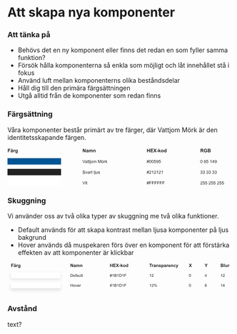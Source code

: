 
<Meta title="Guider/Att skapa nya komponenter" />

# Att skapa nya komponenter

### Att tänka på

- Behövs det en ny komponent eller finns det redan en som fyller samma funktion?
- Försök hålla komponenterna så enkla som möjligt och låt innehållet stå i fokus
- Använd luft mellan komponenterns olika beståndsdelar
- Håll dig till den primära färgsättningen
- Utgå alltid från de komponenter som redan finns

### Färgsättning

<p>Våra komponenter består primärt av tre färger, där Vattjom Mörk är den identitetsskapande färgen. </p>

<svg width="840" height="144" viewBox="0 0 840 144" fill="none" xmlns="http://www.w3.org/2000/svg">
  <path
    d="M1.32715 18V5.11523H10.1602V7.29492H3.92871V10.3447H9.30762V12.5244H3.92871V18H1.32715ZM14.1416 11.5137L11.9004 11.1094C12.1523 10.207 12.5859 9.53906 13.2012 9.10547C13.8164 8.67188 14.7305 8.45508 15.9434 8.45508C17.0449 8.45508 17.8652 8.58691 18.4043 8.85059C18.9434 9.1084 19.3213 9.43945 19.5381 9.84375C19.7607 10.2422 19.8721 10.9775 19.8721 12.0498L19.8457 14.9326C19.8457 15.7529 19.8838 16.3594 19.96 16.752C20.042 17.1387 20.1914 17.5547 20.4082 18H17.9648C17.9004 17.8359 17.8213 17.5928 17.7275 17.2705C17.6865 17.124 17.6572 17.0273 17.6396 16.9805C17.2178 17.3906 16.7666 17.6982 16.2861 17.9033C15.8057 18.1084 15.293 18.2109 14.748 18.2109C13.7871 18.2109 13.0283 17.9502 12.4717 17.4287C11.9209 16.9072 11.6455 16.248 11.6455 15.4512C11.6455 14.9238 11.7715 14.4551 12.0234 14.0449C12.2754 13.6289 12.627 13.3125 13.0781 13.0957C13.5352 12.873 14.1914 12.6797 15.0469 12.5156C16.2012 12.2988 17.001 12.0967 17.4463 11.9092V11.6631C17.4463 11.1885 17.3291 10.8516 17.0947 10.6523C16.8604 10.4473 16.418 10.3447 15.7676 10.3447C15.3281 10.3447 14.9854 10.4326 14.7393 10.6084C14.4932 10.7783 14.2939 11.0801 14.1416 11.5137ZM17.4463 13.5176C17.1299 13.623 16.6289 13.749 15.9434 13.8955C15.2578 14.042 14.8096 14.1855 14.5986 14.3262C14.2764 14.5547 14.1152 14.8447 14.1152 15.1963C14.1152 15.542 14.2441 15.8408 14.502 16.0928C14.7598 16.3447 15.0879 16.4707 15.4863 16.4707C15.9316 16.4707 16.3564 16.3242 16.7607 16.0312C17.0596 15.8086 17.2559 15.5361 17.3496 15.2139C17.4141 15.0029 17.4463 14.6016 17.4463 14.0098V13.5176ZM13.0781 7.01367V4.89551H15.1963V7.01367H13.0781ZM16.8574 7.01367V4.89551H18.9844V7.01367H16.8574ZM24.6797 18H22.21V8.66602H24.5039V9.99316C24.8965 9.36621 25.248 8.95312 25.5586 8.75391C25.875 8.55469 26.2324 8.45508 26.6309 8.45508C27.1934 8.45508 27.7354 8.61035 28.2568 8.9209L27.4922 11.0742C27.0762 10.8047 26.6895 10.6699 26.332 10.6699C25.9863 10.6699 25.6934 10.7666 25.4531 10.96C25.2129 11.1475 25.0225 11.4902 24.8818 11.9883C24.7471 12.4863 24.6797 13.5293 24.6797 15.1172V18ZM29.1006 18.6152L31.9219 18.958C31.9688 19.2861 32.0771 19.5117 32.2471 19.6348C32.4814 19.8105 32.8506 19.8984 33.3545 19.8984C33.999 19.8984 34.4824 19.8018 34.8047 19.6084C35.0215 19.4795 35.1855 19.2715 35.2969 18.9844C35.373 18.7793 35.4111 18.4014 35.4111 17.8506V16.4883C34.6729 17.4961 33.7412 18 32.6162 18C31.3623 18 30.3691 17.4697 29.6367 16.4092C29.0625 15.5713 28.7754 14.5283 28.7754 13.2803C28.7754 11.7158 29.1504 10.5205 29.9004 9.69434C30.6562 8.86816 31.5938 8.45508 32.7129 8.45508C33.8672 8.45508 34.8193 8.96191 35.5693 9.97559V8.66602H37.8809V17.042C37.8809 18.1436 37.79 18.9668 37.6084 19.5117C37.4268 20.0566 37.1719 20.4844 36.8438 20.7949C36.5156 21.1055 36.0762 21.3486 35.5254 21.5244C34.9805 21.7002 34.2891 21.7881 33.4512 21.7881C31.8691 21.7881 30.7471 21.5156 30.085 20.9707C29.4229 20.4316 29.0918 19.7461 29.0918 18.9141C29.0918 18.832 29.0947 18.7324 29.1006 18.6152ZM31.3066 13.1396C31.3066 14.1299 31.4971 14.8564 31.8779 15.3193C32.2646 15.7764 32.7393 16.0049 33.3018 16.0049C33.9053 16.0049 34.415 15.7705 34.8311 15.3018C35.2471 14.8271 35.4551 14.127 35.4551 13.2012C35.4551 12.2344 35.2559 11.5166 34.8574 11.0479C34.459 10.5791 33.9551 10.3447 33.3457 10.3447C32.7539 10.3447 32.2646 10.5762 31.8779 11.0391C31.4971 11.4961 31.3066 12.1963 31.3066 13.1396Z"
    fill="#212121"
  />
  <path
    d="M281.336 18V5.11523H283.867L289.141 13.7197V5.11523H291.558V18H288.947L283.753 9.59766V18H281.336ZM296.146 11.5137L293.904 11.1094C294.156 10.207 294.59 9.53906 295.205 9.10547C295.82 8.67188 296.734 8.45508 297.947 8.45508C299.049 8.45508 299.869 8.58691 300.408 8.85059C300.947 9.1084 301.325 9.43945 301.542 9.84375C301.765 10.2422 301.876 10.9775 301.876 12.0498L301.85 14.9326C301.85 15.7529 301.888 16.3594 301.964 16.752C302.046 17.1387 302.195 17.5547 302.412 18H299.969C299.904 17.8359 299.825 17.5928 299.731 17.2705C299.69 17.124 299.661 17.0273 299.644 16.9805C299.222 17.3906 298.771 17.6982 298.29 17.9033C297.81 18.1084 297.297 18.2109 296.752 18.2109C295.791 18.2109 295.032 17.9502 294.476 17.4287C293.925 16.9072 293.649 16.248 293.649 15.4512C293.649 14.9238 293.775 14.4551 294.027 14.0449C294.279 13.6289 294.631 13.3125 295.082 13.0957C295.539 12.873 296.195 12.6797 297.051 12.5156C298.205 12.2988 299.005 12.0967 299.45 11.9092V11.6631C299.45 11.1885 299.333 10.8516 299.099 10.6523C298.864 10.4473 298.422 10.3447 297.771 10.3447C297.332 10.3447 296.989 10.4326 296.743 10.6084C296.497 10.7783 296.298 11.0801 296.146 11.5137ZM299.45 13.5176C299.134 13.623 298.633 13.749 297.947 13.8955C297.262 14.042 296.813 14.1855 296.603 14.3262C296.28 14.5547 296.119 14.8447 296.119 15.1963C296.119 15.542 296.248 15.8408 296.506 16.0928C296.764 16.3447 297.092 16.4707 297.49 16.4707C297.936 16.4707 298.36 16.3242 298.765 16.0312C299.063 15.8086 299.26 15.5361 299.354 15.2139C299.418 15.0029 299.45 14.6016 299.45 14.0098V13.5176ZM304.135 8.66602H306.411V9.94043C307.226 8.9502 308.195 8.45508 309.32 8.45508C309.918 8.45508 310.437 8.57812 310.876 8.82422C311.315 9.07031 311.676 9.44238 311.957 9.94043C312.367 9.44238 312.81 9.07031 313.284 8.82422C313.759 8.57812 314.266 8.45508 314.805 8.45508C315.49 8.45508 316.07 8.5957 316.545 8.87695C317.02 9.15234 317.374 9.55957 317.608 10.0986C317.778 10.4971 317.863 11.1416 317.863 12.0322V18H315.394V12.665C315.394 11.7393 315.309 11.1416 315.139 10.8721C314.91 10.5205 314.559 10.3447 314.084 10.3447C313.738 10.3447 313.413 10.4502 313.108 10.6611C312.804 10.8721 312.584 11.1826 312.449 11.5928C312.314 11.9971 312.247 12.6387 312.247 13.5176V18H309.777V12.8848C309.777 11.9766 309.733 11.3906 309.646 11.127C309.558 10.8633 309.42 10.667 309.232 10.5381C309.051 10.4092 308.802 10.3447 308.485 10.3447C308.104 10.3447 307.762 10.4473 307.457 10.6523C307.152 10.8574 306.933 11.1533 306.798 11.54C306.669 11.9268 306.604 12.5684 306.604 13.4648V18H304.135V8.66602ZM328.823 18H326.354V13.2363C326.354 12.2285 326.301 11.5781 326.195 11.2852C326.09 10.9863 325.917 10.7549 325.677 10.5908C325.442 10.4268 325.158 10.3447 324.824 10.3447C324.396 10.3447 324.013 10.4619 323.673 10.6963C323.333 10.9307 323.099 11.2412 322.97 11.6279C322.847 12.0146 322.785 12.7295 322.785 13.7725V18H320.315V8.66602H322.609V10.0371C323.424 8.98242 324.449 8.45508 325.686 8.45508C326.23 8.45508 326.729 8.55469 327.18 8.75391C327.631 8.94727 327.971 9.19629 328.199 9.50098C328.434 9.80566 328.595 10.1514 328.683 10.5381C328.776 10.9248 328.823 11.4785 328.823 12.1992V18Z"
    fill="#212121"
  />
  <path
    d="M521.318 18V5.11523H523.92V10.1865H529.018V5.11523H531.619V18H529.018V12.3662H523.92V18H521.318ZM534.317 18V5.11523H543.871V7.29492H536.919V10.1514H543.388V12.3223H536.919V15.8291H544.117V18H534.317ZM545.014 18L549.417 11.2764L545.427 5.11523H548.468L551.052 9.25488L553.583 5.11523H556.598L552.59 11.373L556.993 18H553.855L550.999 13.5439L548.134 18H545.014ZM558.03 14.5635V12.0938H562.882V14.5635H558.03ZM564.218 18V5.11523H566.688V11.9531L569.579 8.66602H572.62L569.43 12.0762L572.849 18H570.186L567.839 13.8076L566.688 15.0117V18H564.218ZM573.754 13.2012C573.754 12.3809 573.956 11.5869 574.36 10.8193C574.765 10.0518 575.336 9.46582 576.074 9.06152C576.818 8.65723 577.647 8.45508 578.562 8.45508C579.974 8.45508 581.131 8.91504 582.033 9.83496C582.936 10.749 583.387 11.9062 583.387 13.3066C583.387 14.7188 582.93 15.8906 582.016 16.8223C581.107 17.748 579.962 18.2109 578.579 18.2109C577.724 18.2109 576.906 18.0176 576.127 17.6309C575.354 17.2441 574.765 16.6787 574.36 15.9346C573.956 15.1846 573.754 14.2734 573.754 13.2012ZM576.285 13.333C576.285 14.2588 576.505 14.9678 576.944 15.46C577.384 15.9521 577.926 16.1982 578.57 16.1982C579.215 16.1982 579.754 15.9521 580.188 15.46C580.627 14.9678 580.847 14.2529 580.847 13.3154C580.847 12.4014 580.627 11.6982 580.188 11.2061C579.754 10.7139 579.215 10.4678 578.57 10.4678C577.926 10.4678 577.384 10.7139 576.944 11.2061C576.505 11.6982 576.285 12.4072 576.285 13.333ZM593.89 18H591.596V16.6289C591.215 17.1621 590.764 17.5605 590.242 17.8242C589.727 18.082 589.205 18.2109 588.678 18.2109C587.605 18.2109 586.686 17.7803 585.918 16.9189C585.156 16.0518 584.775 14.8447 584.775 13.2979C584.775 11.7158 585.147 10.5146 585.892 9.69434C586.636 8.86816 587.576 8.45508 588.713 8.45508C589.756 8.45508 590.658 8.88867 591.42 9.75586V5.11523H593.89V18ZM587.298 13.1309C587.298 14.127 587.436 14.8477 587.711 15.293C588.109 15.9375 588.666 16.2598 589.381 16.2598C589.949 16.2598 590.433 16.0195 590.831 15.5391C591.229 15.0527 591.429 14.3291 591.429 13.3682C591.429 12.2959 591.235 11.5254 590.849 11.0566C590.462 10.582 589.967 10.3447 589.363 10.3447C588.777 10.3447 588.285 10.5791 587.887 11.0479C587.494 11.5107 587.298 12.2051 587.298 13.1309Z"
    fill="#212121"
  />
  <path
    d="M721.318 18V5.11523H726.794C728.171 5.11523 729.17 5.23242 729.791 5.4668C730.418 5.69531 730.919 6.10547 731.294 6.69727C731.669 7.28906 731.856 7.96582 731.856 8.72754C731.856 9.69434 731.572 10.4941 731.004 11.127C730.436 11.7539 729.586 12.1494 728.455 12.3135C729.018 12.6416 729.48 13.002 729.844 13.3945C730.213 13.7871 730.708 14.4844 731.329 15.4863L732.902 18H729.791L727.91 15.1963C727.242 14.1943 726.785 13.5645 726.539 13.3066C726.293 13.043 726.032 12.8643 725.757 12.7705C725.481 12.6709 725.045 12.6211 724.447 12.6211H723.92V18H721.318ZM723.92 10.5645H725.845C727.093 10.5645 727.872 10.5117 728.183 10.4062C728.493 10.3008 728.736 10.1191 728.912 9.86133C729.088 9.60352 729.176 9.28125 729.176 8.89453C729.176 8.46094 729.059 8.1123 728.824 7.84863C728.596 7.5791 728.271 7.40918 727.849 7.33887C727.638 7.30957 727.005 7.29492 725.95 7.29492H723.92V10.5645ZM740.312 13.2627V11.0918H745.919V16.2246C745.374 16.752 744.583 17.2178 743.546 17.6221C742.515 18.0205 741.469 18.2197 740.408 18.2197C739.061 18.2197 737.886 17.9385 736.884 17.376C735.882 16.8076 735.129 15.999 734.625 14.9502C734.121 13.8955 733.869 12.75 733.869 11.5137C733.869 10.1719 734.15 8.97949 734.713 7.93652C735.275 6.89355 736.099 6.09375 737.183 5.53711C738.009 5.10937 739.037 4.89551 740.268 4.89551C741.867 4.89551 743.115 5.23242 744.012 5.90625C744.914 6.57422 745.494 7.5 745.752 8.68359L743.168 9.16699C742.986 8.53418 742.644 8.03613 742.14 7.67285C741.642 7.30371 741.018 7.11914 740.268 7.11914C739.131 7.11914 738.226 7.47949 737.552 8.2002C736.884 8.9209 736.55 9.99023 736.55 11.4082C736.55 12.9375 736.89 14.0859 737.569 14.8535C738.249 15.6152 739.14 15.9961 740.241 15.9961C740.786 15.9961 741.331 15.8906 741.876 15.6797C742.427 15.4629 742.898 15.2021 743.291 14.8975V13.2627H740.312ZM748.336 5.11523H753.486C754.506 5.11523 755.265 5.15918 755.763 5.24707C756.267 5.3291 756.715 5.50488 757.107 5.77441C757.506 6.04395 757.837 6.4043 758.101 6.85547C758.364 7.30078 758.496 7.80176 758.496 8.3584C758.496 8.96191 758.332 9.51562 758.004 10.0195C757.682 10.5234 757.242 10.9014 756.686 11.1533C757.471 11.3818 758.074 11.7715 758.496 12.3223C758.918 12.873 759.129 13.5205 759.129 14.2646C759.129 14.8506 758.991 15.4219 758.716 15.9785C758.446 16.5293 758.074 16.9717 757.6 17.3057C757.131 17.6338 756.551 17.8359 755.859 17.9121C755.426 17.959 754.38 17.9883 752.722 18H748.336V5.11523ZM750.938 7.25977V10.2393H752.643C753.656 10.2393 754.286 10.2246 754.532 10.1953C754.978 10.1426 755.326 9.99023 755.578 9.73828C755.836 9.48047 755.965 9.14355 755.965 8.72754C755.965 8.3291 755.854 8.00684 755.631 7.76074C755.414 7.50879 755.089 7.35645 754.655 7.30371C754.397 7.27441 753.656 7.25977 752.432 7.25977H750.938ZM750.938 12.3838V15.8291H753.346C754.283 15.8291 754.878 15.8027 755.13 15.75C755.517 15.6797 755.83 15.5098 756.07 15.2402C756.316 14.9648 756.439 14.5986 756.439 14.1416C756.439 13.7549 756.346 13.4268 756.158 13.1572C755.971 12.8877 755.698 12.6914 755.341 12.5684C754.989 12.4453 754.222 12.3838 753.038 12.3838H750.938Z"
    fill="#212121"
  />
  <rect y="40" width="200" height="24" fill="#005595" />
  <path
    d="M284.508 58L280.07 46.5469H281.711L284.688 54.8672C284.927 55.5339 285.128 56.1589 285.289 56.7422C285.466 56.1172 285.672 55.4922 285.906 54.8672L289 46.5469H290.547L286.062 58H284.508ZM295.953 56.9766C295.432 57.4193 294.93 57.7318 294.445 57.9141C293.966 58.0964 293.451 58.1875 292.898 58.1875C291.987 58.1875 291.286 57.9661 290.797 57.5234C290.307 57.0755 290.062 56.5052 290.062 55.8125C290.062 55.4062 290.154 55.0365 290.336 54.7031C290.523 54.3646 290.766 54.0938 291.062 53.8906C291.365 53.6875 291.703 53.5339 292.078 53.4297C292.354 53.3568 292.771 53.2865 293.328 53.2188C294.464 53.0833 295.299 52.9219 295.836 52.7344C295.841 52.5417 295.844 52.4193 295.844 52.3672C295.844 51.7943 295.711 51.3906 295.445 51.1562C295.086 50.8385 294.552 50.6797 293.844 50.6797C293.182 50.6797 292.693 50.7969 292.375 51.0312C292.062 51.2604 291.831 51.6693 291.68 52.2578L290.305 52.0703C290.43 51.4818 290.635 51.0078 290.922 50.6484C291.208 50.2839 291.622 50.0052 292.164 49.8125C292.706 49.6146 293.333 49.5156 294.047 49.5156C294.755 49.5156 295.331 49.599 295.773 49.7656C296.216 49.9323 296.542 50.1432 296.75 50.3984C296.958 50.6484 297.104 50.9661 297.188 51.3516C297.234 51.5911 297.258 52.0234 297.258 52.6484V54.5234C297.258 55.8307 297.286 56.6589 297.344 57.0078C297.406 57.3516 297.526 57.6823 297.703 58H296.234C296.089 57.7083 295.995 57.3672 295.953 56.9766ZM295.836 53.8359C295.326 54.0443 294.56 54.2214 293.539 54.3672C292.961 54.4505 292.552 54.5443 292.312 54.6484C292.073 54.7526 291.888 54.9062 291.758 55.1094C291.628 55.3073 291.562 55.5286 291.562 55.7734C291.562 56.1484 291.703 56.4609 291.984 56.7109C292.271 56.9609 292.688 57.0859 293.234 57.0859C293.776 57.0859 294.258 56.9688 294.68 56.7344C295.102 56.4948 295.411 56.1693 295.609 55.7578C295.76 55.4401 295.836 54.9714 295.836 54.3516V53.8359ZM302.516 56.7422L302.719 57.9844C302.323 58.0677 301.969 58.1094 301.656 58.1094C301.146 58.1094 300.75 58.0286 300.469 57.8672C300.188 57.7057 299.99 57.4948 299.875 57.2344C299.76 56.9688 299.703 56.4141 299.703 55.5703V50.7969H298.672V49.7031H299.703V47.6484L301.102 46.8047V49.7031H302.516V50.7969H301.102V55.6484C301.102 56.0495 301.125 56.3073 301.172 56.4219C301.224 56.5365 301.305 56.6276 301.414 56.6953C301.529 56.763 301.69 56.7969 301.898 56.7969C302.055 56.7969 302.26 56.7786 302.516 56.7422ZM306.969 56.7422L307.172 57.9844C306.776 58.0677 306.422 58.1094 306.109 58.1094C305.599 58.1094 305.203 58.0286 304.922 57.8672C304.641 57.7057 304.443 57.4948 304.328 57.2344C304.214 56.9688 304.156 56.4141 304.156 55.5703V50.7969H303.125V49.7031H304.156V47.6484L305.555 46.8047V49.7031H306.969V50.7969H305.555V55.6484C305.555 56.0495 305.578 56.3073 305.625 56.4219C305.677 56.5365 305.758 56.6276 305.867 56.6953C305.982 56.763 306.143 56.7969 306.352 56.7969C306.508 56.7969 306.714 56.7786 306.969 56.7422ZM308.344 48.1797V46.5469H309.75V48.1797H308.344ZM306.562 61.2188L306.828 60.0234C307.109 60.0964 307.331 60.1328 307.492 60.1328C307.779 60.1328 307.992 60.0365 308.133 59.8438C308.273 59.6562 308.344 59.1823 308.344 58.4219V49.7031H309.75V58.4531C309.75 59.474 309.617 60.1849 309.352 60.5859C309.013 61.1068 308.451 61.3672 307.664 61.3672C307.284 61.3672 306.917 61.3177 306.562 61.2188ZM311.391 53.8516C311.391 52.3151 311.818 51.1771 312.672 50.4375C313.385 49.8229 314.255 49.5156 315.281 49.5156C316.422 49.5156 317.354 49.8906 318.078 50.6406C318.802 51.3854 319.164 52.4167 319.164 53.7344C319.164 54.8021 319.003 55.6432 318.68 56.2578C318.362 56.8672 317.896 57.3411 317.281 57.6797C316.672 58.0182 316.005 58.1875 315.281 58.1875C314.12 58.1875 313.18 57.8151 312.461 57.0703C311.747 56.3255 311.391 55.2526 311.391 53.8516ZM312.836 53.8516C312.836 54.9141 313.068 55.7109 313.531 56.2422C313.995 56.7682 314.578 57.0312 315.281 57.0312C315.979 57.0312 316.56 56.7656 317.023 56.2344C317.487 55.7031 317.719 54.8932 317.719 53.8047C317.719 52.7786 317.484 52.0026 317.016 51.4766C316.552 50.9453 315.974 50.6797 315.281 50.6797C314.578 50.6797 313.995 50.9427 313.531 51.4688C313.068 51.9948 312.836 52.7891 312.836 53.8516ZM320.82 58V49.7031H322.078V50.8672C322.339 50.4609 322.685 50.1354 323.117 49.8906C323.549 49.6406 324.042 49.5156 324.594 49.5156C325.208 49.5156 325.711 49.6432 326.102 49.8984C326.497 50.1536 326.776 50.5104 326.938 50.9688C327.594 50 328.448 49.5156 329.5 49.5156C330.323 49.5156 330.956 49.7448 331.398 50.2031C331.841 50.6562 332.062 51.3568 332.062 52.3047V58H330.664V52.7734C330.664 52.2109 330.617 51.8073 330.523 51.5625C330.435 51.3125 330.271 51.112 330.031 50.9609C329.792 50.8099 329.51 50.7344 329.188 50.7344C328.604 50.7344 328.12 50.9297 327.734 51.3203C327.349 51.7057 327.156 52.3255 327.156 53.1797V58H325.75V52.6094C325.75 51.9844 325.635 51.5156 325.406 51.2031C325.177 50.8906 324.802 50.7344 324.281 50.7344C323.885 50.7344 323.518 50.8385 323.18 51.0469C322.846 51.2552 322.604 51.5599 322.453 51.9609C322.302 52.362 322.227 52.9401 322.227 53.6953V58H320.82ZM338.734 58V46.5469H341.016L343.727 54.6562C343.977 55.4115 344.159 55.9766 344.273 56.3516C344.404 55.9349 344.607 55.3229 344.883 54.5156L347.625 46.5469H349.664V58H348.203V48.4141L344.875 58H343.508L340.195 48.25V58H338.734ZM351.406 53.8516C351.406 52.3151 351.833 51.1771 352.688 50.4375C353.401 49.8229 354.271 49.5156 355.297 49.5156C356.438 49.5156 357.37 49.8906 358.094 50.6406C358.818 51.3854 359.18 52.4167 359.18 53.7344C359.18 54.8021 359.018 55.6432 358.695 56.2578C358.378 56.8672 357.911 57.3411 357.297 57.6797C356.688 58.0182 356.021 58.1875 355.297 58.1875C354.135 58.1875 353.195 57.8151 352.477 57.0703C351.763 56.3255 351.406 55.2526 351.406 53.8516ZM352.852 53.8516C352.852 54.9141 353.083 55.7109 353.547 56.2422C354.01 56.7682 354.594 57.0312 355.297 57.0312C355.995 57.0312 356.576 56.7656 357.039 56.2344C357.503 55.7031 357.734 54.8932 357.734 53.8047C357.734 52.7786 357.5 52.0026 357.031 51.4766C356.568 50.9453 355.99 50.6797 355.297 50.6797C354.594 50.6797 354.01 50.9427 353.547 51.4688C353.083 51.9948 352.852 52.7891 352.852 53.8516ZM353.102 48.0781V46.4766H354.57V48.0781H353.102ZM356.016 48.0781V46.4766H357.484V48.0781H356.016ZM360.82 58V49.7031H362.086V50.9609C362.409 50.3724 362.706 49.9844 362.977 49.7969C363.253 49.6094 363.555 49.5156 363.883 49.5156C364.357 49.5156 364.839 49.6667 365.328 49.9688L364.844 51.2734C364.5 51.0703 364.156 50.9688 363.812 50.9688C363.505 50.9688 363.229 51.0625 362.984 51.25C362.74 51.4323 362.565 51.6875 362.461 52.0156C362.305 52.5156 362.227 53.0625 362.227 53.6562V58H360.82ZM366.172 58V46.5469H367.578V53.0781L370.906 49.7031H372.727L369.555 52.7812L373.047 58H371.312L368.57 53.7578L367.578 54.7109V58H366.172Z"
    fill="#212121"
  />
  <path
    d="M520.805 58.1953L521.484 54.8672H520.164V53.7031H521.719L522.297 50.8672H520.164V49.7031H522.531L523.211 46.3516H524.383L523.703 49.7031H526.164L526.844 46.3516H528.023L527.344 49.7031H528.695V50.8672H527.109L526.523 53.7031H528.695V54.8672H526.289L525.609 58.1953H524.438L525.109 54.8672H522.656L521.977 58.1953H520.805ZM522.891 53.7031H525.344L525.93 50.8672H523.469L522.891 53.7031ZM529.57 52.3516C529.57 50.9974 529.708 49.9089 529.984 49.0859C530.266 48.2578 530.68 47.6198 531.227 47.1719C531.779 46.724 532.471 46.5 533.305 46.5C533.919 46.5 534.458 46.625 534.922 46.875C535.385 47.1198 535.768 47.4766 536.07 47.9453C536.372 48.4089 536.609 48.9766 536.781 49.6484C536.953 50.3151 537.039 51.2161 537.039 52.3516C537.039 53.6953 536.901 54.7812 536.625 55.6094C536.349 56.4323 535.935 57.0703 535.383 57.5234C534.836 57.9714 534.143 58.1953 533.305 58.1953C532.201 58.1953 531.333 57.7995 530.703 57.0078C529.948 56.0547 529.57 54.5026 529.57 52.3516ZM531.016 52.3516C531.016 54.2318 531.234 55.4844 531.672 56.1094C532.115 56.7292 532.659 57.0391 533.305 57.0391C533.951 57.0391 534.492 56.7266 534.93 56.1016C535.372 55.4766 535.594 54.2266 535.594 52.3516C535.594 50.4661 535.372 49.2135 534.93 48.5938C534.492 47.974 533.945 47.6641 533.289 47.6641C532.643 47.6641 532.128 47.9375 531.742 48.4844C531.258 49.1823 531.016 50.4714 531.016 52.3516ZM538.477 52.3516C538.477 50.9974 538.615 49.9089 538.891 49.0859C539.172 48.2578 539.586 47.6198 540.133 47.1719C540.685 46.724 541.378 46.5 542.211 46.5C542.826 46.5 543.365 46.625 543.828 46.875C544.292 47.1198 544.674 47.4766 544.977 47.9453C545.279 48.4089 545.516 48.9766 545.688 49.6484C545.859 50.3151 545.945 51.2161 545.945 52.3516C545.945 53.6953 545.807 54.7812 545.531 55.6094C545.255 56.4323 544.841 57.0703 544.289 57.5234C543.742 57.9714 543.049 58.1953 542.211 58.1953C541.107 58.1953 540.24 57.7995 539.609 57.0078C538.854 56.0547 538.477 54.5026 538.477 52.3516ZM539.922 52.3516C539.922 54.2318 540.141 55.4844 540.578 56.1094C541.021 56.7292 541.565 57.0391 542.211 57.0391C542.857 57.0391 543.398 56.7266 543.836 56.1016C544.279 55.4766 544.5 54.2266 544.5 52.3516C544.5 50.4661 544.279 49.2135 543.836 48.5938C543.398 47.974 542.852 47.6641 542.195 47.6641C541.549 47.6641 541.034 47.9375 540.648 48.4844C540.164 49.1823 539.922 50.4714 539.922 52.3516ZM547.383 55L548.859 54.875C548.969 55.5938 549.221 56.1354 549.617 56.5C550.018 56.8594 550.5 57.0391 551.062 57.0391C551.74 57.0391 552.312 56.7839 552.781 56.2734C553.25 55.763 553.484 55.0859 553.484 54.2422C553.484 53.4401 553.258 52.8073 552.805 52.3438C552.357 51.8802 551.768 51.6484 551.039 51.6484C550.586 51.6484 550.177 51.7526 549.812 51.9609C549.448 52.1641 549.161 52.4297 548.953 52.7578L547.633 52.5859L548.742 46.7031H554.438V48.0469H549.867L549.25 51.125C549.938 50.6458 550.659 50.4062 551.414 50.4062C552.414 50.4062 553.258 50.7526 553.945 51.4453C554.633 52.138 554.977 53.0286 554.977 54.1172C554.977 55.1536 554.674 56.0495 554.07 56.8047C553.336 57.7318 552.333 58.1953 551.062 58.1953C550.021 58.1953 549.169 57.9036 548.508 57.3203C547.852 56.737 547.477 55.9635 547.383 55ZM556.5 55.3516L557.852 55.2266C557.966 55.862 558.185 56.3229 558.508 56.6094C558.831 56.8958 559.245 57.0391 559.75 57.0391C560.182 57.0391 560.56 56.9401 560.883 56.7422C561.211 56.5443 561.479 56.2812 561.688 55.9531C561.896 55.6198 562.07 55.1719 562.211 54.6094C562.352 54.0469 562.422 53.474 562.422 52.8906C562.422 52.8281 562.419 52.7344 562.414 52.6094C562.133 53.0573 561.747 53.4219 561.258 53.7031C560.773 53.9792 560.247 54.1172 559.68 54.1172C558.732 54.1172 557.93 53.7734 557.273 53.0859C556.617 52.3984 556.289 51.4922 556.289 50.3672C556.289 49.2057 556.63 48.2708 557.312 47.5625C558 46.8542 558.859 46.5 559.891 46.5C560.635 46.5 561.315 46.7005 561.93 47.1016C562.549 47.5026 563.018 48.0755 563.336 48.8203C563.659 49.5599 563.82 50.6328 563.82 52.0391C563.82 53.5026 563.661 54.6693 563.344 55.5391C563.026 56.4036 562.552 57.0625 561.922 57.5156C561.297 57.9688 560.562 58.1953 559.719 58.1953C558.823 58.1953 558.091 57.9479 557.523 57.4531C556.956 56.9531 556.615 56.2526 556.5 55.3516ZM562.258 50.2969C562.258 49.4896 562.042 48.849 561.609 48.375C561.182 47.901 560.667 47.6641 560.062 47.6641C559.438 47.6641 558.893 47.9193 558.43 48.4297C557.966 48.9401 557.734 49.6016 557.734 50.4141C557.734 51.1432 557.953 51.737 558.391 52.1953C558.833 52.6484 559.378 52.875 560.023 52.875C560.674 52.875 561.208 52.6484 561.625 52.1953C562.047 51.737 562.258 51.1042 562.258 50.2969ZM565.195 55L566.672 54.875C566.781 55.5938 567.034 56.1354 567.43 56.5C567.831 56.8594 568.312 57.0391 568.875 57.0391C569.552 57.0391 570.125 56.7839 570.594 56.2734C571.062 55.763 571.297 55.0859 571.297 54.2422C571.297 53.4401 571.07 52.8073 570.617 52.3438C570.169 51.8802 569.581 51.6484 568.852 51.6484C568.398 51.6484 567.99 51.7526 567.625 51.9609C567.26 52.1641 566.974 52.4297 566.766 52.7578L565.445 52.5859L566.555 46.7031H572.25V48.0469H567.68L567.062 51.125C567.75 50.6458 568.471 50.4062 569.227 50.4062C570.227 50.4062 571.07 50.7526 571.758 51.4453C572.445 52.138 572.789 53.0286 572.789 54.1172C572.789 55.1536 572.487 56.0495 571.883 56.8047C571.148 57.7318 570.146 58.1953 568.875 58.1953C567.833 58.1953 566.982 57.9036 566.32 57.3203C565.664 56.737 565.289 55.9635 565.195 55Z"
    fill="#212121"
  />
  <path
    d="M720.664 52.3516C720.664 50.9974 720.802 49.9089 721.078 49.0859C721.359 48.2578 721.773 47.6198 722.32 47.1719C722.872 46.724 723.565 46.5 724.398 46.5C725.013 46.5 725.552 46.625 726.016 46.875C726.479 47.1198 726.862 47.4766 727.164 47.9453C727.466 48.4089 727.703 48.9766 727.875 49.6484C728.047 50.3151 728.133 51.2161 728.133 52.3516C728.133 53.6953 727.995 54.7812 727.719 55.6094C727.443 56.4323 727.029 57.0703 726.477 57.5234C725.93 57.9714 725.237 58.1953 724.398 58.1953C723.294 58.1953 722.427 57.7995 721.797 57.0078C721.042 56.0547 720.664 54.5026 720.664 52.3516ZM722.109 52.3516C722.109 54.2318 722.328 55.4844 722.766 56.1094C723.208 56.7292 723.753 57.0391 724.398 57.0391C725.044 57.0391 725.586 56.7266 726.023 56.1016C726.466 55.4766 726.688 54.2266 726.688 52.3516C726.688 50.4661 726.466 49.2135 726.023 48.5938C725.586 47.974 725.039 47.6641 724.383 47.6641C723.737 47.6641 723.221 47.9375 722.836 48.4844C722.352 49.1823 722.109 50.4714 722.109 52.3516ZM736.188 51.7891C735.604 51.5755 735.172 51.2708 734.891 50.875C734.609 50.4792 734.469 50.0052 734.469 49.4531C734.469 48.6198 734.768 47.9193 735.367 47.3516C735.966 46.7839 736.763 46.5 737.758 46.5C738.758 46.5 739.562 46.7917 740.172 47.375C740.781 47.9531 741.086 48.6589 741.086 49.4922C741.086 50.0234 740.945 50.487 740.664 50.8828C740.388 51.2734 739.966 51.5755 739.398 51.7891C740.102 52.0182 740.635 52.388 741 52.8984C741.37 53.4089 741.555 54.0182 741.555 54.7266C741.555 55.7057 741.208 56.5286 740.516 57.1953C739.823 57.862 738.911 58.1953 737.781 58.1953C736.651 58.1953 735.74 57.862 735.047 57.1953C734.354 56.5234 734.008 55.6875 734.008 54.6875C734.008 53.9427 734.195 53.3203 734.57 52.8203C734.951 52.3151 735.49 51.9714 736.188 51.7891ZM735.906 49.4062C735.906 49.9479 736.081 50.3906 736.43 50.7344C736.779 51.0781 737.232 51.25 737.789 51.25C738.331 51.25 738.773 51.0807 739.117 50.7422C739.466 50.3984 739.641 49.9792 739.641 49.4844C739.641 48.9688 739.461 48.5365 739.102 48.1875C738.747 47.8333 738.305 47.6562 737.773 47.6562C737.237 47.6562 736.792 47.8281 736.438 48.1719C736.083 48.5156 735.906 48.9271 735.906 49.4062ZM735.453 54.6953C735.453 55.0964 735.547 55.4844 735.734 55.8594C735.927 56.2344 736.211 56.526 736.586 56.7344C736.961 56.9375 737.365 57.0391 737.797 57.0391C738.469 57.0391 739.023 56.8229 739.461 56.3906C739.898 55.9583 740.117 55.4089 740.117 54.7422C740.117 54.0651 739.891 53.5052 739.438 53.0625C738.99 52.6198 738.427 52.3984 737.75 52.3984C737.089 52.3984 736.539 52.6172 736.102 53.0547C735.669 53.4922 735.453 54.0391 735.453 54.6953ZM742.93 55L744.406 54.875C744.516 55.5938 744.768 56.1354 745.164 56.5C745.565 56.8594 746.047 57.0391 746.609 57.0391C747.286 57.0391 747.859 56.7839 748.328 56.2734C748.797 55.763 749.031 55.0859 749.031 54.2422C749.031 53.4401 748.805 52.8073 748.352 52.3438C747.904 51.8802 747.315 51.6484 746.586 51.6484C746.133 51.6484 745.724 51.7526 745.359 51.9609C744.995 52.1641 744.708 52.4297 744.5 52.7578L743.18 52.5859L744.289 46.7031H749.984V48.0469H745.414L744.797 51.125C745.484 50.6458 746.206 50.4062 746.961 50.4062C747.961 50.4062 748.805 50.7526 749.492 51.4453C750.18 52.138 750.523 53.0286 750.523 54.1172C750.523 55.1536 750.221 56.0495 749.617 56.8047C748.883 57.7318 747.88 58.1953 746.609 58.1953C745.568 58.1953 744.716 57.9036 744.055 57.3203C743.398 56.737 743.023 55.9635 742.93 55ZM761.586 58H760.18V49.0391C759.841 49.362 759.396 49.6849 758.844 50.0078C758.297 50.3307 757.805 50.5729 757.367 50.7344V49.375C758.154 49.0052 758.841 48.5573 759.43 48.0312C760.018 47.5052 760.435 46.9948 760.68 46.5H761.586V58ZM769.703 58V55.2578H764.734V53.9688L769.961 46.5469H771.109V53.9688H772.656V55.2578H771.109V58H769.703ZM769.703 53.9688V48.8047L766.117 53.9688H769.703ZM774.312 55.3516L775.664 55.2266C775.779 55.862 775.997 56.3229 776.32 56.6094C776.643 56.8958 777.057 57.0391 777.562 57.0391C777.995 57.0391 778.372 56.9401 778.695 56.7422C779.023 56.5443 779.292 56.2812 779.5 55.9531C779.708 55.6198 779.883 55.1719 780.023 54.6094C780.164 54.0469 780.234 53.474 780.234 52.8906C780.234 52.8281 780.232 52.7344 780.227 52.6094C779.945 53.0573 779.56 53.4219 779.07 53.7031C778.586 53.9792 778.06 54.1172 777.492 54.1172C776.544 54.1172 775.742 53.7734 775.086 53.0859C774.43 52.3984 774.102 51.4922 774.102 50.3672C774.102 49.2057 774.443 48.2708 775.125 47.5625C775.812 46.8542 776.672 46.5 777.703 46.5C778.448 46.5 779.128 46.7005 779.742 47.1016C780.362 47.5026 780.831 48.0755 781.148 48.8203C781.471 49.5599 781.633 50.6328 781.633 52.0391C781.633 53.5026 781.474 54.6693 781.156 55.5391C780.839 56.4036 780.365 57.0625 779.734 57.5156C779.109 57.9688 778.375 58.1953 777.531 58.1953C776.635 58.1953 775.904 57.9479 775.336 57.4531C774.768 56.9531 774.427 56.2526 774.312 55.3516ZM780.07 50.2969C780.07 49.4896 779.854 48.849 779.422 48.375C778.995 47.901 778.479 47.6641 777.875 47.6641C777.25 47.6641 776.706 47.9193 776.242 48.4297C775.779 48.9401 775.547 49.6016 775.547 50.4141C775.547 51.1432 775.766 51.737 776.203 52.1953C776.646 52.6484 777.19 52.875 777.836 52.875C778.487 52.875 779.021 52.6484 779.438 52.1953C779.859 51.737 780.07 51.1042 780.07 50.2969Z"
    fill="#212121"
  />
  <rect y="80" width="200" height="24" fill="#212121" />
  <path
    d="M280.719 94.3203L282.148 94.1953C282.216 94.7682 282.372 95.2396 282.617 95.6094C282.867 95.974 283.253 96.2708 283.773 96.5C284.294 96.724 284.88 96.8359 285.531 96.8359C286.109 96.8359 286.62 96.75 287.062 96.5781C287.505 96.4062 287.833 96.1719 288.047 95.875C288.266 95.5729 288.375 95.2448 288.375 94.8906C288.375 94.5312 288.271 94.2188 288.062 93.9531C287.854 93.6823 287.51 93.4557 287.031 93.2734C286.724 93.1536 286.044 92.9688 284.992 92.7188C283.94 92.4635 283.203 92.224 282.781 92C282.234 91.7135 281.826 91.3594 281.555 90.9375C281.289 90.5104 281.156 90.0339 281.156 89.5078C281.156 88.9297 281.32 88.3906 281.648 87.8906C281.977 87.3854 282.456 87.0026 283.086 86.7422C283.716 86.4818 284.417 86.3516 285.188 86.3516C286.036 86.3516 286.784 86.4896 287.43 86.7656C288.081 87.0365 288.581 87.4375 288.93 87.9688C289.279 88.5 289.466 89.1016 289.492 89.7734L288.039 89.8828C287.961 89.1589 287.695 88.612 287.242 88.2422C286.794 87.8724 286.13 87.6875 285.25 87.6875C284.333 87.6875 283.664 87.8568 283.242 88.1953C282.826 88.5286 282.617 88.9323 282.617 89.4062C282.617 89.8177 282.766 90.1562 283.062 90.4219C283.354 90.6875 284.115 90.9609 285.344 91.2422C286.578 91.5182 287.424 91.7604 287.883 91.9688C288.549 92.276 289.042 92.6667 289.359 93.1406C289.677 93.6094 289.836 94.151 289.836 94.7656C289.836 95.375 289.661 95.9505 289.312 96.4922C288.964 97.0286 288.461 97.4479 287.805 97.75C287.154 98.0469 286.419 98.1953 285.602 98.1953C284.565 98.1953 283.695 98.0443 282.992 97.7422C282.294 97.4401 281.745 96.987 281.344 96.3828C280.948 95.7734 280.74 95.0859 280.719 94.3203ZM294.031 98L290.875 89.7031H292.359L294.141 94.6719C294.333 95.2083 294.51 95.7656 294.672 96.3438C294.797 95.9062 294.971 95.3802 295.195 94.7656L297.039 89.7031H298.484L295.344 98H294.031ZM305.141 96.9766C304.62 97.4193 304.117 97.7318 303.633 97.9141C303.154 98.0964 302.638 98.1875 302.086 98.1875C301.174 98.1875 300.474 97.9661 299.984 97.5234C299.495 97.0755 299.25 96.5052 299.25 95.8125C299.25 95.4062 299.341 95.0365 299.523 94.7031C299.711 94.3646 299.953 94.0938 300.25 93.8906C300.552 93.6875 300.891 93.5339 301.266 93.4297C301.542 93.3568 301.958 93.2865 302.516 93.2188C303.651 93.0833 304.487 92.9219 305.023 92.7344C305.029 92.5417 305.031 92.4193 305.031 92.3672C305.031 91.7943 304.898 91.3906 304.633 91.1562C304.273 90.8385 303.74 90.6797 303.031 90.6797C302.37 90.6797 301.88 90.7969 301.562 91.0312C301.25 91.2604 301.018 91.6693 300.867 92.2578L299.492 92.0703C299.617 91.4818 299.823 91.0078 300.109 90.6484C300.396 90.2839 300.81 90.0052 301.352 89.8125C301.893 89.6146 302.521 89.5156 303.234 89.5156C303.943 89.5156 304.518 89.599 304.961 89.7656C305.404 89.9323 305.729 90.1432 305.938 90.3984C306.146 90.6484 306.292 90.9661 306.375 91.3516C306.422 91.5911 306.445 92.0234 306.445 92.6484V94.5234C306.445 95.8307 306.474 96.6589 306.531 97.0078C306.594 97.3516 306.714 97.6823 306.891 98H305.422C305.276 97.7083 305.182 97.3672 305.141 96.9766ZM305.023 93.8359C304.513 94.0443 303.747 94.2214 302.727 94.3672C302.148 94.4505 301.74 94.5443 301.5 94.6484C301.26 94.7526 301.076 94.9062 300.945 95.1094C300.815 95.3073 300.75 95.5286 300.75 95.7734C300.75 96.1484 300.891 96.4609 301.172 96.7109C301.458 96.9609 301.875 97.0859 302.422 97.0859C302.964 97.0859 303.445 96.9688 303.867 96.7344C304.289 96.4948 304.599 96.1693 304.797 95.7578C304.948 95.4401 305.023 94.9714 305.023 94.3516V93.8359ZM308.617 98V89.7031H309.883V90.9609C310.206 90.3724 310.503 89.9844 310.773 89.7969C311.049 89.6094 311.352 89.5156 311.68 89.5156C312.154 89.5156 312.635 89.6667 313.125 89.9688L312.641 91.2734C312.297 91.0703 311.953 90.9688 311.609 90.9688C311.302 90.9688 311.026 91.0625 310.781 91.25C310.536 91.4323 310.362 91.6875 310.258 92.0156C310.102 92.5156 310.023 93.0625 310.023 93.6562V98H308.617ZM317.031 96.7422L317.234 97.9844C316.839 98.0677 316.484 98.1094 316.172 98.1094C315.661 98.1094 315.266 98.0286 314.984 97.8672C314.703 97.7057 314.505 97.4948 314.391 97.2344C314.276 96.9688 314.219 96.4141 314.219 95.5703V90.7969H313.188V89.7031H314.219V87.6484L315.617 86.8047V89.7031H317.031V90.7969H315.617V95.6484C315.617 96.0495 315.641 96.3073 315.688 96.4219C315.74 96.5365 315.82 96.6276 315.93 96.6953C316.044 96.763 316.206 96.7969 316.414 96.7969C316.57 96.7969 316.776 96.7786 317.031 96.7422ZM322.836 98V86.5469H324.242V98H322.836ZM326.422 88.1797V86.5469H327.828V88.1797H326.422ZM324.641 101.219L324.906 100.023C325.188 100.096 325.409 100.133 325.57 100.133C325.857 100.133 326.07 100.036 326.211 99.8438C326.352 99.6562 326.422 99.1823 326.422 98.4219V89.7031H327.828V98.4531C327.828 99.474 327.695 100.185 327.43 100.586C327.091 101.107 326.529 101.367 325.742 101.367C325.362 101.367 324.995 101.318 324.641 101.219ZM335.43 98V96.7812C334.784 97.7188 333.906 98.1875 332.797 98.1875C332.307 98.1875 331.849 98.0938 331.422 97.9062C331 97.7188 330.685 97.4844 330.477 97.2031C330.273 96.9167 330.13 96.5677 330.047 96.1562C329.99 95.8802 329.961 95.4427 329.961 94.8438V89.7031H331.367V94.3047C331.367 95.0391 331.396 95.5339 331.453 95.7891C331.542 96.1589 331.729 96.4505 332.016 96.6641C332.302 96.8724 332.656 96.9766 333.078 96.9766C333.5 96.9766 333.896 96.8698 334.266 96.6562C334.635 96.4375 334.896 96.1432 335.047 95.7734C335.203 95.3984 335.281 94.8568 335.281 94.1484V89.7031H336.688V98H335.43ZM338.336 95.5234L339.727 95.3047C339.805 95.862 340.021 96.2891 340.375 96.5859C340.734 96.8828 341.234 97.0312 341.875 97.0312C342.521 97.0312 343 96.901 343.312 96.6406C343.625 96.375 343.781 96.0651 343.781 95.7109C343.781 95.3932 343.643 95.1432 343.367 94.9609C343.174 94.8359 342.695 94.6771 341.93 94.4844C340.898 94.224 340.182 94 339.781 93.8125C339.385 93.6198 339.083 93.3568 338.875 93.0234C338.672 92.6849 338.57 92.3125 338.57 91.9062C338.57 91.5365 338.654 91.1953 338.82 90.8828C338.992 90.5651 339.224 90.3021 339.516 90.0938C339.734 89.9323 340.031 89.7969 340.406 89.6875C340.786 89.5729 341.193 89.5156 341.625 89.5156C342.276 89.5156 342.846 89.6094 343.336 89.7969C343.831 89.9844 344.195 90.2396 344.43 90.5625C344.664 90.8802 344.826 91.3073 344.914 91.8438L343.539 92.0312C343.477 91.6042 343.294 91.2708 342.992 91.0312C342.695 90.7917 342.273 90.6719 341.727 90.6719C341.081 90.6719 340.62 90.7786 340.344 90.9922C340.068 91.2057 339.93 91.4557 339.93 91.7422C339.93 91.9245 339.987 92.0885 340.102 92.2344C340.216 92.3854 340.396 92.5104 340.641 92.6094C340.781 92.6615 341.195 92.7812 341.883 92.9688C342.878 93.2344 343.57 93.4531 343.961 93.625C344.357 93.7917 344.667 94.0365 344.891 94.3594C345.115 94.6823 345.227 95.0833 345.227 95.5625C345.227 96.0312 345.089 96.474 344.812 96.8906C344.542 97.3021 344.148 97.6224 343.633 97.8516C343.117 98.0755 342.534 98.1875 341.883 98.1875C340.805 98.1875 339.982 97.9635 339.414 97.5156C338.852 97.0677 338.492 96.4036 338.336 95.5234Z"
    fill="#212121"
  />
  <path
    d="M520.805 98.1953L521.484 94.8672H520.164V93.7031H521.719L522.297 90.8672H520.164V89.7031H522.531L523.211 86.3516H524.383L523.703 89.7031H526.164L526.844 86.3516H528.023L527.344 89.7031H528.695V90.8672H527.109L526.523 93.7031H528.695V94.8672H526.289L525.609 98.1953H524.438L525.109 94.8672H522.656L521.977 98.1953H520.805ZM522.891 93.7031H525.344L525.93 90.8672H523.469L522.891 93.7031ZM536.961 96.6484V98H529.391C529.38 97.6615 529.435 97.3359 529.555 97.0234C529.747 96.5078 530.055 96 530.477 95.5C530.904 95 531.518 94.4219 532.32 93.7656C533.565 92.7448 534.406 91.9375 534.844 91.3438C535.281 90.7448 535.5 90.1797 535.5 89.6484C535.5 89.0911 535.299 88.6224 534.898 88.2422C534.503 87.8568 533.984 87.6641 533.344 87.6641C532.667 87.6641 532.125 87.8672 531.719 88.2734C531.312 88.6797 531.107 89.2422 531.102 89.9609L529.656 89.8125C529.755 88.7344 530.128 87.9141 530.773 87.3516C531.419 86.7839 532.286 86.5 533.375 86.5C534.474 86.5 535.344 86.8047 535.984 87.4141C536.625 88.0234 536.945 88.7786 536.945 89.6797C536.945 90.138 536.852 90.5885 536.664 91.0312C536.477 91.474 536.164 91.9401 535.727 92.4297C535.294 92.9193 534.573 93.5911 533.562 94.4453C532.719 95.1536 532.177 95.6354 531.938 95.8906C531.698 96.1406 531.5 96.3932 531.344 96.6484H536.961ZM543.773 98H542.367V89.0391C542.029 89.362 541.583 89.6849 541.031 90.0078C540.484 90.3307 539.992 90.5729 539.555 90.7344V89.375C540.341 89.0052 541.029 88.5573 541.617 88.0312C542.206 87.5052 542.622 86.9948 542.867 86.5H543.773V98ZM554.773 96.6484V98H547.203C547.193 97.6615 547.247 97.3359 547.367 97.0234C547.56 96.5078 547.867 96 548.289 95.5C548.716 95 549.331 94.4219 550.133 93.7656C551.378 92.7448 552.219 91.9375 552.656 91.3438C553.094 90.7448 553.312 90.1797 553.312 89.6484C553.312 89.0911 553.112 88.6224 552.711 88.2422C552.315 87.8568 551.797 87.6641 551.156 87.6641C550.479 87.6641 549.938 87.8672 549.531 88.2734C549.125 88.6797 548.919 89.2422 548.914 89.9609L547.469 89.8125C547.568 88.7344 547.94 87.9141 548.586 87.3516C549.232 86.7839 550.099 86.5 551.188 86.5C552.286 86.5 553.156 86.8047 553.797 87.4141C554.438 88.0234 554.758 88.7786 554.758 89.6797C554.758 90.138 554.664 90.5885 554.477 91.0312C554.289 91.474 553.977 91.9401 553.539 92.4297C553.107 92.9193 552.385 93.5911 551.375 94.4453C550.531 95.1536 549.99 95.6354 549.75 95.8906C549.51 96.1406 549.312 96.3932 549.156 96.6484H554.773ZM561.586 98H560.18V89.0391C559.841 89.362 559.396 89.6849 558.844 90.0078C558.297 90.3307 557.805 90.5729 557.367 90.7344V89.375C558.154 89.0052 558.841 88.5573 559.43 88.0312C560.018 87.5052 560.435 86.9948 560.68 86.5H561.586V98ZM572.586 96.6484V98H565.016C565.005 97.6615 565.06 97.3359 565.18 97.0234C565.372 96.5078 565.68 96 566.102 95.5C566.529 95 567.143 94.4219 567.945 93.7656C569.19 92.7448 570.031 91.9375 570.469 91.3438C570.906 90.7448 571.125 90.1797 571.125 89.6484C571.125 89.0911 570.924 88.6224 570.523 88.2422C570.128 87.8568 569.609 87.6641 568.969 87.6641C568.292 87.6641 567.75 87.8672 567.344 88.2734C566.938 88.6797 566.732 89.2422 566.727 89.9609L565.281 89.8125C565.38 88.7344 565.753 87.9141 566.398 87.3516C567.044 86.7839 567.911 86.5 569 86.5C570.099 86.5 570.969 86.8047 571.609 87.4141C572.25 88.0234 572.57 88.7786 572.57 89.6797C572.57 90.138 572.477 90.5885 572.289 91.0312C572.102 91.474 571.789 91.9401 571.352 92.4297C570.919 92.9193 570.198 93.5911 569.188 94.4453C568.344 95.1536 567.802 95.6354 567.562 95.8906C567.323 96.1406 567.125 96.3932 566.969 96.6484H572.586ZM579.398 98H577.992V89.0391C577.654 89.362 577.208 89.6849 576.656 90.0078C576.109 90.3307 575.617 90.5729 575.18 90.7344V89.375C575.966 89.0052 576.654 88.5573 577.242 88.0312C577.831 87.5052 578.247 86.9948 578.492 86.5H579.398V98Z"
    fill="#212121"
  />
  <path
    d="M720.672 94.9766L722.078 94.7891C722.24 95.5859 722.513 96.1615 722.898 96.5156C723.289 96.8646 723.763 97.0391 724.32 97.0391C724.982 97.0391 725.539 96.8099 725.992 96.3516C726.451 95.8932 726.68 95.3255 726.68 94.6484C726.68 94.0026 726.469 93.4714 726.047 93.0547C725.625 92.6328 725.089 92.4219 724.438 92.4219C724.172 92.4219 723.841 92.474 723.445 92.5781L723.602 91.3438C723.695 91.3542 723.771 91.3594 723.828 91.3594C724.427 91.3594 724.966 91.2031 725.445 90.8906C725.924 90.5781 726.164 90.0964 726.164 89.4453C726.164 88.9297 725.99 88.5026 725.641 88.1641C725.292 87.8255 724.841 87.6562 724.289 87.6562C723.742 87.6562 723.286 87.8281 722.922 88.1719C722.557 88.5156 722.323 89.0312 722.219 89.7188L720.812 89.4688C720.984 88.526 721.375 87.7969 721.984 87.2812C722.594 86.7604 723.352 86.5 724.258 86.5C724.883 86.5 725.458 86.6354 725.984 86.9062C726.51 87.1719 726.911 87.5365 727.188 88C727.469 88.4635 727.609 88.9557 727.609 89.4766C727.609 89.9714 727.477 90.4219 727.211 90.8281C726.945 91.2344 726.552 91.5573 726.031 91.7969C726.708 91.9531 727.234 92.2786 727.609 92.7734C727.984 93.263 728.172 93.8776 728.172 94.6172C728.172 95.6172 727.807 96.4661 727.078 97.1641C726.349 97.8568 725.427 98.2031 724.312 98.2031C723.307 98.2031 722.471 97.9036 721.805 97.3047C721.143 96.7057 720.766 95.9297 720.672 94.9766ZM729.578 94.9766L730.984 94.7891C731.146 95.5859 731.419 96.1615 731.805 96.5156C732.195 96.8646 732.669 97.0391 733.227 97.0391C733.888 97.0391 734.445 96.8099 734.898 96.3516C735.357 95.8932 735.586 95.3255 735.586 94.6484C735.586 94.0026 735.375 93.4714 734.953 93.0547C734.531 92.6328 733.995 92.4219 733.344 92.4219C733.078 92.4219 732.747 92.474 732.352 92.5781L732.508 91.3438C732.602 91.3542 732.677 91.3594 732.734 91.3594C733.333 91.3594 733.872 91.2031 734.352 90.8906C734.831 90.5781 735.07 90.0964 735.07 89.4453C735.07 88.9297 734.896 88.5026 734.547 88.1641C734.198 87.8255 733.747 87.6562 733.195 87.6562C732.648 87.6562 732.193 87.8281 731.828 88.1719C731.464 88.5156 731.229 89.0312 731.125 89.7188L729.719 89.4688C729.891 88.526 730.281 87.7969 730.891 87.2812C731.5 86.7604 732.258 86.5 733.164 86.5C733.789 86.5 734.365 86.6354 734.891 86.9062C735.417 87.1719 735.818 87.5365 736.094 88C736.375 88.4635 736.516 88.9557 736.516 89.4766C736.516 89.9714 736.383 90.4219 736.117 90.8281C735.852 91.2344 735.458 91.5573 734.938 91.7969C735.615 91.9531 736.141 92.2786 736.516 92.7734C736.891 93.263 737.078 93.8776 737.078 94.6172C737.078 95.6172 736.714 96.4661 735.984 97.1641C735.255 97.8568 734.333 98.2031 733.219 98.2031C732.214 98.2031 731.378 97.9036 730.711 97.3047C730.049 96.7057 729.672 95.9297 729.578 94.9766ZM742.938 94.9766L744.344 94.7891C744.505 95.5859 744.779 96.1615 745.164 96.5156C745.555 96.8646 746.029 97.0391 746.586 97.0391C747.247 97.0391 747.805 96.8099 748.258 96.3516C748.716 95.8932 748.945 95.3255 748.945 94.6484C748.945 94.0026 748.734 93.4714 748.312 93.0547C747.891 92.6328 747.354 92.4219 746.703 92.4219C746.438 92.4219 746.107 92.474 745.711 92.5781L745.867 91.3438C745.961 91.3542 746.036 91.3594 746.094 91.3594C746.693 91.3594 747.232 91.2031 747.711 90.8906C748.19 90.5781 748.43 90.0964 748.43 89.4453C748.43 88.9297 748.255 88.5026 747.906 88.1641C747.557 87.8255 747.107 87.6562 746.555 87.6562C746.008 87.6562 745.552 87.8281 745.188 88.1719C744.823 88.5156 744.589 89.0312 744.484 89.7188L743.078 89.4688C743.25 88.526 743.641 87.7969 744.25 87.2812C744.859 86.7604 745.617 86.5 746.523 86.5C747.148 86.5 747.724 86.6354 748.25 86.9062C748.776 87.1719 749.177 87.5365 749.453 88C749.734 88.4635 749.875 88.9557 749.875 89.4766C749.875 89.9714 749.742 90.4219 749.477 90.8281C749.211 91.2344 748.818 91.5573 748.297 91.7969C748.974 91.9531 749.5 92.2786 749.875 92.7734C750.25 93.263 750.438 93.8776 750.438 94.6172C750.438 95.6172 750.073 96.4661 749.344 97.1641C748.615 97.8568 747.693 98.2031 746.578 98.2031C745.573 98.2031 744.737 97.9036 744.07 97.3047C743.409 96.7057 743.031 95.9297 742.938 94.9766ZM751.844 94.9766L753.25 94.7891C753.411 95.5859 753.685 96.1615 754.07 96.5156C754.461 96.8646 754.935 97.0391 755.492 97.0391C756.154 97.0391 756.711 96.8099 757.164 96.3516C757.622 95.8932 757.852 95.3255 757.852 94.6484C757.852 94.0026 757.641 93.4714 757.219 93.0547C756.797 92.6328 756.26 92.4219 755.609 92.4219C755.344 92.4219 755.013 92.474 754.617 92.5781L754.773 91.3438C754.867 91.3542 754.943 91.3594 755 91.3594C755.599 91.3594 756.138 91.2031 756.617 90.8906C757.096 90.5781 757.336 90.0964 757.336 89.4453C757.336 88.9297 757.161 88.5026 756.812 88.1641C756.464 87.8255 756.013 87.6562 755.461 87.6562C754.914 87.6562 754.458 87.8281 754.094 88.1719C753.729 88.5156 753.495 89.0312 753.391 89.7188L751.984 89.4688C752.156 88.526 752.547 87.7969 753.156 87.2812C753.766 86.7604 754.523 86.5 755.43 86.5C756.055 86.5 756.63 86.6354 757.156 86.9062C757.682 87.1719 758.083 87.5365 758.359 88C758.641 88.4635 758.781 88.9557 758.781 89.4766C758.781 89.9714 758.648 90.4219 758.383 90.8281C758.117 91.2344 757.724 91.5573 757.203 91.7969C757.88 91.9531 758.406 92.2786 758.781 92.7734C759.156 93.263 759.344 93.8776 759.344 94.6172C759.344 95.6172 758.979 96.4661 758.25 97.1641C757.521 97.8568 756.599 98.2031 755.484 98.2031C754.479 98.2031 753.643 97.9036 752.977 97.3047C752.315 96.7057 751.938 95.9297 751.844 94.9766ZM765.203 94.9766L766.609 94.7891C766.771 95.5859 767.044 96.1615 767.43 96.5156C767.82 96.8646 768.294 97.0391 768.852 97.0391C769.513 97.0391 770.07 96.8099 770.523 96.3516C770.982 95.8932 771.211 95.3255 771.211 94.6484C771.211 94.0026 771 93.4714 770.578 93.0547C770.156 92.6328 769.62 92.4219 768.969 92.4219C768.703 92.4219 768.372 92.474 767.977 92.5781L768.133 91.3438C768.227 91.3542 768.302 91.3594 768.359 91.3594C768.958 91.3594 769.497 91.2031 769.977 90.8906C770.456 90.5781 770.695 90.0964 770.695 89.4453C770.695 88.9297 770.521 88.5026 770.172 88.1641C769.823 87.8255 769.372 87.6562 768.82 87.6562C768.273 87.6562 767.818 87.8281 767.453 88.1719C767.089 88.5156 766.854 89.0312 766.75 89.7188L765.344 89.4688C765.516 88.526 765.906 87.7969 766.516 87.2812C767.125 86.7604 767.883 86.5 768.789 86.5C769.414 86.5 769.99 86.6354 770.516 86.9062C771.042 87.1719 771.443 87.5365 771.719 88C772 88.4635 772.141 88.9557 772.141 89.4766C772.141 89.9714 772.008 90.4219 771.742 90.8281C771.477 91.2344 771.083 91.5573 770.562 91.7969C771.24 91.9531 771.766 92.2786 772.141 92.7734C772.516 93.263 772.703 93.8776 772.703 94.6172C772.703 95.6172 772.339 96.4661 771.609 97.1641C770.88 97.8568 769.958 98.2031 768.844 98.2031C767.839 98.2031 767.003 97.9036 766.336 97.3047C765.674 96.7057 765.297 95.9297 765.203 94.9766ZM774.109 94.9766L775.516 94.7891C775.677 95.5859 775.951 96.1615 776.336 96.5156C776.727 96.8646 777.201 97.0391 777.758 97.0391C778.419 97.0391 778.977 96.8099 779.43 96.3516C779.888 95.8932 780.117 95.3255 780.117 94.6484C780.117 94.0026 779.906 93.4714 779.484 93.0547C779.062 92.6328 778.526 92.4219 777.875 92.4219C777.609 92.4219 777.279 92.474 776.883 92.5781L777.039 91.3438C777.133 91.3542 777.208 91.3594 777.266 91.3594C777.865 91.3594 778.404 91.2031 778.883 90.8906C779.362 90.5781 779.602 90.0964 779.602 89.4453C779.602 88.9297 779.427 88.5026 779.078 88.1641C778.729 87.8255 778.279 87.6562 777.727 87.6562C777.18 87.6562 776.724 87.8281 776.359 88.1719C775.995 88.5156 775.76 89.0312 775.656 89.7188L774.25 89.4688C774.422 88.526 774.812 87.7969 775.422 87.2812C776.031 86.7604 776.789 86.5 777.695 86.5C778.32 86.5 778.896 86.6354 779.422 86.9062C779.948 87.1719 780.349 87.5365 780.625 88C780.906 88.4635 781.047 88.9557 781.047 89.4766C781.047 89.9714 780.914 90.4219 780.648 90.8281C780.383 91.2344 779.99 91.5573 779.469 91.7969C780.146 91.9531 780.672 92.2786 781.047 92.7734C781.422 93.263 781.609 93.8776 781.609 94.6172C781.609 95.6172 781.245 96.4661 780.516 97.1641C779.786 97.8568 778.865 98.2031 777.75 98.2031C776.745 98.2031 775.909 97.9036 775.242 97.3047C774.581 96.7057 774.203 95.9297 774.109 94.9766Z"
    fill="#212121"
  />
  <rect y="120" width="200" height="24" fill="white" />
  <path
    d="M284.508 138L280.07 126.547H281.711L284.688 134.867C284.927 135.534 285.128 136.159 285.289 136.742C285.466 136.117 285.672 135.492 285.906 134.867L289 126.547H290.547L286.062 138H284.508ZM291.438 128.164V126.547H292.844V128.164H291.438ZM291.438 138V129.703H292.844V138H291.438ZM298.062 136.742L298.266 137.984C297.87 138.068 297.516 138.109 297.203 138.109C296.693 138.109 296.297 138.029 296.016 137.867C295.734 137.706 295.536 137.495 295.422 137.234C295.307 136.969 295.25 136.414 295.25 135.57V130.797H294.219V129.703H295.25V127.648L296.648 126.805V129.703H298.062V130.797H296.648V135.648C296.648 136.049 296.672 136.307 296.719 136.422C296.771 136.536 296.852 136.628 296.961 136.695C297.076 136.763 297.237 136.797 297.445 136.797C297.602 136.797 297.807 136.779 298.062 136.742Z"
    fill="#212121"
  />
  <path
    d="M520.805 138.195L521.484 134.867H520.164V133.703H521.719L522.297 130.867H520.164V129.703H522.531L523.211 126.352H524.383L523.703 129.703H526.164L526.844 126.352H528.023L527.344 129.703H528.695V130.867H527.109L526.523 133.703H528.695V134.867H526.289L525.609 138.195H524.438L525.109 134.867H522.656L521.977 138.195H520.805ZM522.891 133.703H525.344L525.93 130.867H523.469L522.891 133.703ZM530.219 138V126.547H537.945V127.898H531.734V131.445H537.109V132.797H531.734V138H530.219ZM540 138V126.547H547.727V127.898H541.516V131.445H546.891V132.797H541.516V138H540ZM549.781 138V126.547H557.508V127.898H551.297V131.445H556.672V132.797H551.297V138H549.781ZM559.562 138V126.547H567.289V127.898H561.078V131.445H566.453V132.797H561.078V138H559.562ZM569.344 138V126.547H577.07V127.898H570.859V131.445H576.234V132.797H570.859V138H569.344ZM579.125 138V126.547H586.852V127.898H580.641V131.445H586.016V132.797H580.641V138H579.125Z"
    fill="#212121"
  />
  <path
    d="M728.055 136.648V138H720.484C720.474 137.661 720.529 137.336 720.648 137.023C720.841 136.508 721.148 136 721.57 135.5C721.997 135 722.612 134.422 723.414 133.766C724.659 132.745 725.5 131.938 725.938 131.344C726.375 130.745 726.594 130.18 726.594 129.648C726.594 129.091 726.393 128.622 725.992 128.242C725.596 127.857 725.078 127.664 724.438 127.664C723.76 127.664 723.219 127.867 722.812 128.273C722.406 128.68 722.201 129.242 722.195 129.961L720.75 129.812C720.849 128.734 721.221 127.914 721.867 127.352C722.513 126.784 723.38 126.5 724.469 126.5C725.568 126.5 726.438 126.805 727.078 127.414C727.719 128.023 728.039 128.779 728.039 129.68C728.039 130.138 727.945 130.589 727.758 131.031C727.57 131.474 727.258 131.94 726.82 132.43C726.388 132.919 725.667 133.591 724.656 134.445C723.812 135.154 723.271 135.635 723.031 135.891C722.792 136.141 722.594 136.393 722.438 136.648H728.055ZM729.57 135L731.047 134.875C731.156 135.594 731.409 136.135 731.805 136.5C732.206 136.859 732.688 137.039 733.25 137.039C733.927 137.039 734.5 136.784 734.969 136.273C735.438 135.763 735.672 135.086 735.672 134.242C735.672 133.44 735.445 132.807 734.992 132.344C734.544 131.88 733.956 131.648 733.227 131.648C732.773 131.648 732.365 131.753 732 131.961C731.635 132.164 731.349 132.43 731.141 132.758L729.82 132.586L730.93 126.703H736.625V128.047H732.055L731.438 131.125C732.125 130.646 732.846 130.406 733.602 130.406C734.602 130.406 735.445 130.753 736.133 131.445C736.82 132.138 737.164 133.029 737.164 134.117C737.164 135.154 736.862 136.049 736.258 136.805C735.523 137.732 734.521 138.195 733.25 138.195C732.208 138.195 731.357 137.904 730.695 137.32C730.039 136.737 729.664 135.964 729.57 135ZM738.477 135L739.953 134.875C740.062 135.594 740.315 136.135 740.711 136.5C741.112 136.859 741.594 137.039 742.156 137.039C742.833 137.039 743.406 136.784 743.875 136.273C744.344 135.763 744.578 135.086 744.578 134.242C744.578 133.44 744.352 132.807 743.898 132.344C743.451 131.88 742.862 131.648 742.133 131.648C741.68 131.648 741.271 131.753 740.906 131.961C740.542 132.164 740.255 132.43 740.047 132.758L738.727 132.586L739.836 126.703H745.531V128.047H740.961L740.344 131.125C741.031 130.646 741.753 130.406 742.508 130.406C743.508 130.406 744.352 130.753 745.039 131.445C745.727 132.138 746.07 133.029 746.07 134.117C746.07 135.154 745.768 136.049 745.164 136.805C744.43 137.732 743.427 138.195 742.156 138.195C741.115 138.195 740.263 137.904 739.602 137.32C738.945 136.737 738.57 135.964 738.477 135ZM759.227 136.648V138H751.656C751.646 137.661 751.701 137.336 751.82 137.023C752.013 136.508 752.32 136 752.742 135.5C753.169 135 753.784 134.422 754.586 133.766C755.831 132.745 756.672 131.938 757.109 131.344C757.547 130.745 757.766 130.18 757.766 129.648C757.766 129.091 757.565 128.622 757.164 128.242C756.768 127.857 756.25 127.664 755.609 127.664C754.932 127.664 754.391 127.867 753.984 128.273C753.578 128.68 753.372 129.242 753.367 129.961L751.922 129.812C752.021 128.734 752.393 127.914 753.039 127.352C753.685 126.784 754.552 126.5 755.641 126.5C756.74 126.5 757.609 126.805 758.25 127.414C758.891 128.023 759.211 128.779 759.211 129.68C759.211 130.138 759.117 130.589 758.93 131.031C758.742 131.474 758.43 131.94 757.992 132.43C757.56 132.919 756.839 133.591 755.828 134.445C754.984 135.154 754.443 135.635 754.203 135.891C753.964 136.141 753.766 136.393 753.609 136.648H759.227ZM760.742 135L762.219 134.875C762.328 135.594 762.581 136.135 762.977 136.5C763.378 136.859 763.859 137.039 764.422 137.039C765.099 137.039 765.672 136.784 766.141 136.273C766.609 135.763 766.844 135.086 766.844 134.242C766.844 133.44 766.617 132.807 766.164 132.344C765.716 131.88 765.128 131.648 764.398 131.648C763.945 131.648 763.536 131.753 763.172 131.961C762.807 132.164 762.521 132.43 762.312 132.758L760.992 132.586L762.102 126.703H767.797V128.047H763.227L762.609 131.125C763.297 130.646 764.018 130.406 764.773 130.406C765.773 130.406 766.617 130.753 767.305 131.445C767.992 132.138 768.336 133.029 768.336 134.117C768.336 135.154 768.034 136.049 767.43 136.805C766.695 137.732 765.693 138.195 764.422 138.195C763.38 138.195 762.529 137.904 761.867 137.32C761.211 136.737 760.836 135.964 760.742 135ZM769.648 135L771.125 134.875C771.234 135.594 771.487 136.135 771.883 136.5C772.284 136.859 772.766 137.039 773.328 137.039C774.005 137.039 774.578 136.784 775.047 136.273C775.516 135.763 775.75 135.086 775.75 134.242C775.75 133.44 775.523 132.807 775.07 132.344C774.622 131.88 774.034 131.648 773.305 131.648C772.852 131.648 772.443 131.753 772.078 131.961C771.714 132.164 771.427 132.43 771.219 132.758L769.898 132.586L771.008 126.703H776.703V128.047H772.133L771.516 131.125C772.203 130.646 772.924 130.406 773.68 130.406C774.68 130.406 775.523 130.753 776.211 131.445C776.898 132.138 777.242 133.029 777.242 134.117C777.242 135.154 776.94 136.049 776.336 136.805C775.602 137.732 774.599 138.195 773.328 138.195C772.286 138.195 771.435 137.904 770.773 137.32C770.117 136.737 769.742 135.964 769.648 135ZM790.398 136.648V138H782.828C782.818 137.661 782.872 137.336 782.992 137.023C783.185 136.508 783.492 136 783.914 135.5C784.341 135 784.956 134.422 785.758 133.766C787.003 132.745 787.844 131.938 788.281 131.344C788.719 130.745 788.938 130.18 788.938 129.648C788.938 129.091 788.737 128.622 788.336 128.242C787.94 127.857 787.422 127.664 786.781 127.664C786.104 127.664 785.562 127.867 785.156 128.273C784.75 128.68 784.544 129.242 784.539 129.961L783.094 129.812C783.193 128.734 783.565 127.914 784.211 127.352C784.857 126.784 785.724 126.5 786.812 126.5C787.911 126.5 788.781 126.805 789.422 127.414C790.062 128.023 790.383 128.779 790.383 129.68C790.383 130.138 790.289 130.589 790.102 131.031C789.914 131.474 789.602 131.94 789.164 132.43C788.732 132.919 788.01 133.591 787 134.445C786.156 135.154 785.615 135.635 785.375 135.891C785.135 136.141 784.938 136.393 784.781 136.648H790.398ZM791.914 135L793.391 134.875C793.5 135.594 793.753 136.135 794.148 136.5C794.549 136.859 795.031 137.039 795.594 137.039C796.271 137.039 796.844 136.784 797.312 136.273C797.781 135.763 798.016 135.086 798.016 134.242C798.016 133.44 797.789 132.807 797.336 132.344C796.888 131.88 796.299 131.648 795.57 131.648C795.117 131.648 794.708 131.753 794.344 131.961C793.979 132.164 793.693 132.43 793.484 132.758L792.164 132.586L793.273 126.703H798.969V128.047H794.398L793.781 131.125C794.469 130.646 795.19 130.406 795.945 130.406C796.945 130.406 797.789 130.753 798.477 131.445C799.164 132.138 799.508 133.029 799.508 134.117C799.508 135.154 799.206 136.049 798.602 136.805C797.867 137.732 796.865 138.195 795.594 138.195C794.552 138.195 793.701 137.904 793.039 137.32C792.383 136.737 792.008 135.964 791.914 135ZM800.82 135L802.297 134.875C802.406 135.594 802.659 136.135 803.055 136.5C803.456 136.859 803.938 137.039 804.5 137.039C805.177 137.039 805.75 136.784 806.219 136.273C806.688 135.763 806.922 135.086 806.922 134.242C806.922 133.44 806.695 132.807 806.242 132.344C805.794 131.88 805.206 131.648 804.477 131.648C804.023 131.648 803.615 131.753 803.25 131.961C802.885 132.164 802.599 132.43 802.391 132.758L801.07 132.586L802.18 126.703H807.875V128.047H803.305L802.688 131.125C803.375 130.646 804.096 130.406 804.852 130.406C805.852 130.406 806.695 130.753 807.383 131.445C808.07 132.138 808.414 133.029 808.414 134.117C808.414 135.154 808.112 136.049 807.508 136.805C806.773 137.732 805.771 138.195 804.5 138.195C803.458 138.195 802.607 137.904 801.945 137.32C801.289 136.737 800.914 135.964 800.82 135Z"
    fill="#212121"
  />
</svg>

### Skuggning

<p>Vi använder oss av två olika typer av skuggning me två olika funktioner. </p>

- Default används för att skapa kontrast mellan ljusa komponenter på ljus bakgrund
- Hover används då muspekaren förs över en komponent för att förstärka effekten av att komponenter är klickbar

<svg width="910" height="126" viewBox="0 0 910 126" fill="none" xmlns="http://www.w3.org/2000/svg">
  <path
    d="M15.3271 18V5.11523H24.1602V7.29492H17.9287V10.3447H23.3076V12.5244H17.9287V18H15.3271ZM28.1416 11.5137L25.9004 11.1094C26.1523 10.207 26.5859 9.53906 27.2012 9.10547C27.8164 8.67188 28.7305 8.45508 29.9434 8.45508C31.0449 8.45508 31.8652 8.58691 32.4043 8.85059C32.9434 9.1084 33.3213 9.43945 33.5381 9.84375C33.7607 10.2422 33.8721 10.9775 33.8721 12.0498L33.8457 14.9326C33.8457 15.7529 33.8838 16.3594 33.96 16.752C34.042 17.1387 34.1914 17.5547 34.4082 18H31.9648C31.9004 17.8359 31.8213 17.5928 31.7275 17.2705C31.6865 17.124 31.6572 17.0273 31.6396 16.9805C31.2178 17.3906 30.7666 17.6982 30.2861 17.9033C29.8057 18.1084 29.293 18.2109 28.748 18.2109C27.7871 18.2109 27.0283 17.9502 26.4717 17.4287C25.9209 16.9072 25.6455 16.248 25.6455 15.4512C25.6455 14.9238 25.7715 14.4551 26.0234 14.0449C26.2754 13.6289 26.627 13.3125 27.0781 13.0957C27.5352 12.873 28.1914 12.6797 29.0469 12.5156C30.2012 12.2988 31.001 12.0967 31.4463 11.9092V11.6631C31.4463 11.1885 31.3291 10.8516 31.0947 10.6523C30.8604 10.4473 30.418 10.3447 29.7676 10.3447C29.3281 10.3447 28.9854 10.4326 28.7393 10.6084C28.4932 10.7783 28.2939 11.0801 28.1416 11.5137ZM31.4463 13.5176C31.1299 13.623 30.6289 13.749 29.9434 13.8955C29.2578 14.042 28.8096 14.1855 28.5986 14.3262C28.2764 14.5547 28.1152 14.8447 28.1152 15.1963C28.1152 15.542 28.2441 15.8408 28.502 16.0928C28.7598 16.3447 29.0879 16.4707 29.4863 16.4707C29.9316 16.4707 30.3564 16.3242 30.7607 16.0312C31.0596 15.8086 31.2559 15.5361 31.3496 15.2139C31.4141 15.0029 31.4463 14.6016 31.4463 14.0098V13.5176ZM27.0781 7.01367V4.89551H29.1963V7.01367H27.0781ZM30.8574 7.01367V4.89551H32.9844V7.01367H30.8574ZM38.6797 18H36.21V8.66602H38.5039V9.99316C38.8965 9.36621 39.248 8.95312 39.5586 8.75391C39.875 8.55469 40.2324 8.45508 40.6309 8.45508C41.1934 8.45508 41.7354 8.61035 42.2568 8.9209L41.4922 11.0742C41.0762 10.8047 40.6895 10.6699 40.332 10.6699C39.9863 10.6699 39.6934 10.7666 39.4531 10.96C39.2129 11.1475 39.0225 11.4902 38.8818 11.9883C38.7471 12.4863 38.6797 13.5293 38.6797 15.1172V18ZM43.1006 18.6152L45.9219 18.958C45.9688 19.2861 46.0771 19.5117 46.2471 19.6348C46.4814 19.8105 46.8506 19.8984 47.3545 19.8984C47.999 19.8984 48.4824 19.8018 48.8047 19.6084C49.0215 19.4795 49.1855 19.2715 49.2969 18.9844C49.373 18.7793 49.4111 18.4014 49.4111 17.8506V16.4883C48.6729 17.4961 47.7412 18 46.6162 18C45.3623 18 44.3691 17.4697 43.6367 16.4092C43.0625 15.5713 42.7754 14.5283 42.7754 13.2803C42.7754 11.7158 43.1504 10.5205 43.9004 9.69434C44.6562 8.86816 45.5938 8.45508 46.7129 8.45508C47.8672 8.45508 48.8193 8.96191 49.5693 9.97559V8.66602H51.8809V17.042C51.8809 18.1436 51.79 18.9668 51.6084 19.5117C51.4268 20.0566 51.1719 20.4844 50.8438 20.7949C50.5156 21.1055 50.0762 21.3486 49.5254 21.5244C48.9805 21.7002 48.2891 21.7881 47.4512 21.7881C45.8691 21.7881 44.7471 21.5156 44.085 20.9707C43.4229 20.4316 43.0918 19.7461 43.0918 18.9141C43.0918 18.832 43.0947 18.7324 43.1006 18.6152ZM45.3066 13.1396C45.3066 14.1299 45.4971 14.8564 45.8779 15.3193C46.2646 15.7764 46.7393 16.0049 47.3018 16.0049C47.9053 16.0049 48.415 15.7705 48.8311 15.3018C49.2471 14.8271 49.4551 14.127 49.4551 13.2012C49.4551 12.2344 49.2559 11.5166 48.8574 11.0479C48.459 10.5791 47.9551 10.3447 47.3457 10.3447C46.7539 10.3447 46.2646 10.5762 45.8779 11.0391C45.4971 11.4961 45.3066 12.1963 45.3066 13.1396Z"
    fill="#212121"
  />
  <path
    d="M255.336 18V5.11523H257.867L263.141 13.7197V5.11523H265.558V18H262.947L257.753 9.59766V18H255.336ZM270.146 11.5137L267.904 11.1094C268.156 10.207 268.59 9.53906 269.205 9.10547C269.82 8.67188 270.734 8.45508 271.947 8.45508C273.049 8.45508 273.869 8.58691 274.408 8.85059C274.947 9.1084 275.325 9.43945 275.542 9.84375C275.765 10.2422 275.876 10.9775 275.876 12.0498L275.85 14.9326C275.85 15.7529 275.888 16.3594 275.964 16.752C276.046 17.1387 276.195 17.5547 276.412 18H273.969C273.904 17.8359 273.825 17.5928 273.731 17.2705C273.69 17.124 273.661 17.0273 273.644 16.9805C273.222 17.3906 272.771 17.6982 272.29 17.9033C271.81 18.1084 271.297 18.2109 270.752 18.2109C269.791 18.2109 269.032 17.9502 268.476 17.4287C267.925 16.9072 267.649 16.248 267.649 15.4512C267.649 14.9238 267.775 14.4551 268.027 14.0449C268.279 13.6289 268.631 13.3125 269.082 13.0957C269.539 12.873 270.195 12.6797 271.051 12.5156C272.205 12.2988 273.005 12.0967 273.45 11.9092V11.6631C273.45 11.1885 273.333 10.8516 273.099 10.6523C272.864 10.4473 272.422 10.3447 271.771 10.3447C271.332 10.3447 270.989 10.4326 270.743 10.6084C270.497 10.7783 270.298 11.0801 270.146 11.5137ZM273.45 13.5176C273.134 13.623 272.633 13.749 271.947 13.8955C271.262 14.042 270.813 14.1855 270.603 14.3262C270.28 14.5547 270.119 14.8447 270.119 15.1963C270.119 15.542 270.248 15.8408 270.506 16.0928C270.764 16.3447 271.092 16.4707 271.49 16.4707C271.936 16.4707 272.36 16.3242 272.765 16.0312C273.063 15.8086 273.26 15.5361 273.354 15.2139C273.418 15.0029 273.45 14.6016 273.45 14.0098V13.5176ZM278.135 8.66602H280.411V9.94043C281.226 8.9502 282.195 8.45508 283.32 8.45508C283.918 8.45508 284.437 8.57812 284.876 8.82422C285.315 9.07031 285.676 9.44238 285.957 9.94043C286.367 9.44238 286.81 9.07031 287.284 8.82422C287.759 8.57812 288.266 8.45508 288.805 8.45508C289.49 8.45508 290.07 8.5957 290.545 8.87695C291.02 9.15234 291.374 9.55957 291.608 10.0986C291.778 10.4971 291.863 11.1416 291.863 12.0322V18H289.394V12.665C289.394 11.7393 289.309 11.1416 289.139 10.8721C288.91 10.5205 288.559 10.3447 288.084 10.3447C287.738 10.3447 287.413 10.4502 287.108 10.6611C286.804 10.8721 286.584 11.1826 286.449 11.5928C286.314 11.9971 286.247 12.6387 286.247 13.5176V18H283.777V12.8848C283.777 11.9766 283.733 11.3906 283.646 11.127C283.558 10.8633 283.42 10.667 283.232 10.5381C283.051 10.4092 282.802 10.3447 282.485 10.3447C282.104 10.3447 281.762 10.4473 281.457 10.6523C281.152 10.8574 280.933 11.1533 280.798 11.54C280.669 11.9268 280.604 12.5684 280.604 13.4648V18H278.135V8.66602ZM302.823 18H300.354V13.2363C300.354 12.2285 300.301 11.5781 300.195 11.2852C300.09 10.9863 299.917 10.7549 299.677 10.5908C299.442 10.4268 299.158 10.3447 298.824 10.3447C298.396 10.3447 298.013 10.4619 297.673 10.6963C297.333 10.9307 297.099 11.2412 296.97 11.6279C296.847 12.0146 296.785 12.7295 296.785 13.7725V18H294.315V8.66602H296.609V10.0371C297.424 8.98242 298.449 8.45508 299.686 8.45508C300.23 8.45508 300.729 8.55469 301.18 8.75391C301.631 8.94727 301.971 9.19629 302.199 9.50098C302.434 9.80566 302.595 10.1514 302.683 10.5381C302.776 10.9248 302.823 11.4785 302.823 12.1992V18Z"
    fill="#212121"
  />
  <path
    d="M415.318 18V5.11523H417.92V10.1865H423.018V5.11523H425.619V18H423.018V12.3662H417.92V18H415.318ZM428.317 18V5.11523H437.871V7.29492H430.919V10.1514H437.388V12.3223H430.919V15.8291H438.117V18H428.317ZM439.014 18L443.417 11.2764L439.427 5.11523H442.468L445.052 9.25488L447.583 5.11523H450.598L446.59 11.373L450.993 18H447.855L444.999 13.5439L442.134 18H439.014ZM452.03 14.5635V12.0938H456.882V14.5635H452.03ZM458.218 18V5.11523H460.688V11.9531L463.579 8.66602H466.62L463.43 12.0762L466.849 18H464.186L461.839 13.8076L460.688 15.0117V18H458.218ZM467.754 13.2012C467.754 12.3809 467.956 11.5869 468.36 10.8193C468.765 10.0518 469.336 9.46582 470.074 9.06152C470.818 8.65723 471.647 8.45508 472.562 8.45508C473.974 8.45508 475.131 8.91504 476.033 9.83496C476.936 10.749 477.387 11.9062 477.387 13.3066C477.387 14.7188 476.93 15.8906 476.016 16.8223C475.107 17.748 473.962 18.2109 472.579 18.2109C471.724 18.2109 470.906 18.0176 470.127 17.6309C469.354 17.2441 468.765 16.6787 468.36 15.9346C467.956 15.1846 467.754 14.2734 467.754 13.2012ZM470.285 13.333C470.285 14.2588 470.505 14.9678 470.944 15.46C471.384 15.9521 471.926 16.1982 472.57 16.1982C473.215 16.1982 473.754 15.9521 474.188 15.46C474.627 14.9678 474.847 14.2529 474.847 13.3154C474.847 12.4014 474.627 11.6982 474.188 11.2061C473.754 10.7139 473.215 10.4678 472.57 10.4678C471.926 10.4678 471.384 10.7139 470.944 11.2061C470.505 11.6982 470.285 12.4072 470.285 13.333ZM487.89 18H485.596V16.6289C485.215 17.1621 484.764 17.5605 484.242 17.8242C483.727 18.082 483.205 18.2109 482.678 18.2109C481.605 18.2109 480.686 17.7803 479.918 16.9189C479.156 16.0518 478.775 14.8447 478.775 13.2979C478.775 11.7158 479.147 10.5146 479.892 9.69434C480.636 8.86816 481.576 8.45508 482.713 8.45508C483.756 8.45508 484.658 8.88867 485.42 9.75586V5.11523H487.89V18ZM481.298 13.1309C481.298 14.127 481.436 14.8477 481.711 15.293C482.109 15.9375 482.666 16.2598 483.381 16.2598C483.949 16.2598 484.433 16.0195 484.831 15.5391C485.229 15.0527 485.429 14.3291 485.429 13.3682C485.429 12.2959 485.235 11.5254 484.849 11.0566C484.462 10.582 483.967 10.3447 483.363 10.3447C482.777 10.3447 482.285 10.5791 481.887 11.0479C481.494 11.5107 481.298 12.2051 481.298 13.1309Z"
    fill="#212121"
  />
  <path
    d="M578.21 18V7.29492H574.387V5.11523H584.626V7.29492H580.812V18H578.21ZM587.658 18H585.188V8.66602H587.482V9.99316C587.875 9.36621 588.227 8.95312 588.537 8.75391C588.854 8.55469 589.211 8.45508 589.609 8.45508C590.172 8.45508 590.714 8.61035 591.235 8.9209L590.471 11.0742C590.055 10.8047 589.668 10.6699 589.311 10.6699C588.965 10.6699 588.672 10.7666 588.432 10.96C588.191 11.1475 588.001 11.4902 587.86 11.9883C587.726 12.4863 587.658 13.5293 587.658 15.1172V18ZM594.153 11.5137L591.912 11.1094C592.164 10.207 592.598 9.53906 593.213 9.10547C593.828 8.67188 594.742 8.45508 595.955 8.45508C597.057 8.45508 597.877 8.58691 598.416 8.85059C598.955 9.1084 599.333 9.43945 599.55 9.84375C599.772 10.2422 599.884 10.9775 599.884 12.0498L599.857 14.9326C599.857 15.7529 599.896 16.3594 599.972 16.752C600.054 17.1387 600.203 17.5547 600.42 18H597.977C597.912 17.8359 597.833 17.5928 597.739 17.2705C597.698 17.124 597.669 17.0273 597.651 16.9805C597.229 17.3906 596.778 17.6982 596.298 17.9033C595.817 18.1084 595.305 18.2109 594.76 18.2109C593.799 18.2109 593.04 17.9502 592.483 17.4287C591.933 16.9072 591.657 16.248 591.657 15.4512C591.657 14.9238 591.783 14.4551 592.035 14.0449C592.287 13.6289 592.639 13.3125 593.09 13.0957C593.547 12.873 594.203 12.6797 595.059 12.5156C596.213 12.2988 597.013 12.0967 597.458 11.9092V11.6631C597.458 11.1885 597.341 10.8516 597.106 10.6523C596.872 10.4473 596.43 10.3447 595.779 10.3447C595.34 10.3447 594.997 10.4326 594.751 10.6084C594.505 10.7783 594.306 11.0801 594.153 11.5137ZM597.458 13.5176C597.142 13.623 596.641 13.749 595.955 13.8955C595.27 14.042 594.821 14.1855 594.61 14.3262C594.288 14.5547 594.127 14.8447 594.127 15.1963C594.127 15.542 594.256 15.8408 594.514 16.0928C594.771 16.3447 595.1 16.4707 595.498 16.4707C595.943 16.4707 596.368 16.3242 596.772 16.0312C597.071 15.8086 597.268 15.5361 597.361 15.2139C597.426 15.0029 597.458 14.6016 597.458 14.0098V13.5176ZM610.817 18H608.348V13.2363C608.348 12.2285 608.295 11.5781 608.189 11.2852C608.084 10.9863 607.911 10.7549 607.671 10.5908C607.437 10.4268 607.152 10.3447 606.818 10.3447C606.391 10.3447 606.007 10.4619 605.667 10.6963C605.327 10.9307 605.093 11.2412 604.964 11.6279C604.841 12.0146 604.779 12.7295 604.779 13.7725V18H602.31V8.66602H604.604V10.0371C605.418 8.98242 606.443 8.45508 607.68 8.45508C608.225 8.45508 608.723 8.55469 609.174 8.75391C609.625 8.94727 609.965 9.19629 610.193 9.50098C610.428 9.80566 610.589 10.1514 610.677 10.5381C610.771 10.9248 610.817 11.4785 610.817 12.1992V18ZM612.461 15.3369L614.939 14.959C615.045 15.4395 615.259 15.8057 615.581 16.0576C615.903 16.3037 616.354 16.4268 616.935 16.4268C617.573 16.4268 618.054 16.3096 618.376 16.0752C618.593 15.9111 618.701 15.6914 618.701 15.416C618.701 15.2285 618.643 15.0732 618.525 14.9502C618.402 14.833 618.127 14.7246 617.699 14.625C615.707 14.1855 614.444 13.7842 613.911 13.4209C613.173 12.917 612.804 12.2168 612.804 11.3203C612.804 10.5117 613.123 9.83203 613.762 9.28125C614.4 8.73047 615.391 8.45508 616.732 8.45508C618.01 8.45508 618.959 8.66309 619.58 9.0791C620.201 9.49512 620.629 10.1104 620.863 10.9248L618.534 11.3555C618.435 10.9922 618.244 10.7139 617.963 10.5205C617.688 10.3271 617.292 10.2305 616.776 10.2305C616.126 10.2305 615.66 10.3213 615.379 10.5029C615.191 10.6318 615.098 10.7988 615.098 11.0039C615.098 11.1797 615.18 11.3291 615.344 11.4521C615.566 11.6162 616.334 11.8477 617.646 12.1465C618.965 12.4453 619.885 12.8115 620.406 13.2451C620.922 13.6846 621.18 14.2969 621.18 15.082C621.18 15.9375 620.822 16.6729 620.107 17.2881C619.393 17.9033 618.335 18.2109 616.935 18.2109C615.663 18.2109 614.655 17.9531 613.911 17.4375C613.173 16.9219 612.689 16.2217 612.461 15.3369ZM623.28 8.66602H625.583V10.0371C625.882 9.56836 626.286 9.1875 626.796 8.89453C627.306 8.60156 627.871 8.45508 628.492 8.45508C629.576 8.45508 630.496 8.87988 631.252 9.72949C632.008 10.5791 632.386 11.7627 632.386 13.2803C632.386 14.8389 632.005 16.0518 631.243 16.9189C630.481 17.7803 629.559 18.2109 628.475 18.2109C627.959 18.2109 627.49 18.1084 627.068 17.9033C626.652 17.6982 626.213 17.3467 625.75 16.8486V21.5508H623.28V8.66602ZM625.724 13.1748C625.724 14.2236 625.932 15 626.348 15.5039C626.764 16.002 627.271 16.251 627.868 16.251C628.442 16.251 628.92 16.0225 629.301 15.5654C629.682 15.1025 629.872 14.3467 629.872 13.2979C629.872 12.3193 629.676 11.5928 629.283 11.1182C628.891 10.6436 628.404 10.4062 627.824 10.4062C627.221 10.4062 626.72 10.6406 626.321 11.1094C625.923 11.5723 625.724 12.2607 625.724 13.1748ZM636.2 11.5137L633.959 11.1094C634.211 10.207 634.645 9.53906 635.26 9.10547C635.875 8.67188 636.789 8.45508 638.002 8.45508C639.104 8.45508 639.924 8.58691 640.463 8.85059C641.002 9.1084 641.38 9.43945 641.597 9.84375C641.819 10.2422 641.931 10.9775 641.931 12.0498L641.904 14.9326C641.904 15.7529 641.942 16.3594 642.019 16.752C642.101 17.1387 642.25 17.5547 642.467 18H640.023C639.959 17.8359 639.88 17.5928 639.786 17.2705C639.745 17.124 639.716 17.0273 639.698 16.9805C639.276 17.3906 638.825 17.6982 638.345 17.9033C637.864 18.1084 637.352 18.2109 636.807 18.2109C635.846 18.2109 635.087 17.9502 634.53 17.4287C633.979 16.9072 633.704 16.248 633.704 15.4512C633.704 14.9238 633.83 14.4551 634.082 14.0449C634.334 13.6289 634.686 13.3125 635.137 13.0957C635.594 12.873 636.25 12.6797 637.105 12.5156C638.26 12.2988 639.06 12.0967 639.505 11.9092V11.6631C639.505 11.1885 639.388 10.8516 639.153 10.6523C638.919 10.4473 638.477 10.3447 637.826 10.3447C637.387 10.3447 637.044 10.4326 636.798 10.6084C636.552 10.7783 636.353 11.0801 636.2 11.5137ZM639.505 13.5176C639.188 13.623 638.688 13.749 638.002 13.8955C637.316 14.042 636.868 14.1855 636.657 14.3262C636.335 14.5547 636.174 14.8447 636.174 15.1963C636.174 15.542 636.303 15.8408 636.561 16.0928C636.818 16.3447 637.146 16.4707 637.545 16.4707C637.99 16.4707 638.415 16.3242 638.819 16.0312C639.118 15.8086 639.314 15.5361 639.408 15.2139C639.473 15.0029 639.505 14.6016 639.505 14.0098V13.5176ZM646.738 18H644.269V8.66602H646.562V9.99316C646.955 9.36621 647.307 8.95312 647.617 8.75391C647.934 8.55469 648.291 8.45508 648.689 8.45508C649.252 8.45508 649.794 8.61035 650.315 8.9209L649.551 11.0742C649.135 10.8047 648.748 10.6699 648.391 10.6699C648.045 10.6699 647.752 10.7666 647.512 10.96C647.271 11.1475 647.081 11.4902 646.94 11.9883C646.806 12.4863 646.738 13.5293 646.738 15.1172V18ZM656.793 15.0293L659.254 15.4424C658.938 16.3447 658.437 17.0332 657.751 17.5078C657.071 17.9766 656.219 18.2109 655.193 18.2109C653.57 18.2109 652.369 17.6807 651.59 16.6201C650.975 15.7705 650.667 14.6982 650.667 13.4033C650.667 11.8564 651.071 10.6465 651.88 9.77344C652.688 8.89453 653.711 8.45508 654.947 8.45508C656.336 8.45508 657.432 8.91504 658.234 9.83496C659.037 10.749 659.421 12.1523 659.386 14.0449H653.198C653.216 14.7773 653.415 15.3486 653.796 15.7588C654.177 16.1631 654.651 16.3652 655.22 16.3652C655.606 16.3652 655.932 16.2598 656.195 16.0488C656.459 15.8379 656.658 15.498 656.793 15.0293ZM656.934 12.5332C656.916 11.8184 656.731 11.2764 656.38 10.9072C656.028 10.5322 655.601 10.3447 655.097 10.3447C654.558 10.3447 654.112 10.541 653.761 10.9336C653.409 11.3262 653.236 11.8594 653.242 12.5332H656.934ZM669.897 18H667.428V13.2363C667.428 12.2285 667.375 11.5781 667.27 11.2852C667.164 10.9863 666.991 10.7549 666.751 10.5908C666.517 10.4268 666.232 10.3447 665.898 10.3447C665.471 10.3447 665.087 10.4619 664.747 10.6963C664.407 10.9307 664.173 11.2412 664.044 11.6279C663.921 12.0146 663.859 12.7295 663.859 13.7725V18H661.39V8.66602H663.684V10.0371C664.498 8.98242 665.523 8.45508 666.76 8.45508C667.305 8.45508 667.803 8.55469 668.254 8.75391C668.705 8.94727 669.045 9.19629 669.273 9.50098C669.508 9.80566 669.669 10.1514 669.757 10.5381C669.851 10.9248 669.897 11.4785 669.897 12.1992V18ZM680.55 11.4258L678.115 11.8652C678.033 11.3789 677.846 11.0127 677.553 10.7666C677.266 10.5205 676.891 10.3975 676.428 10.3975C675.812 10.3975 675.32 10.6113 674.951 11.0391C674.588 11.4609 674.406 12.1699 674.406 13.166C674.406 14.2734 674.591 15.0557 674.96 15.5127C675.335 15.9697 675.836 16.1982 676.463 16.1982C676.932 16.1982 677.315 16.0664 677.614 15.8027C677.913 15.5332 678.124 15.0732 678.247 14.4229L680.673 14.8359C680.421 15.9492 679.938 16.79 679.223 17.3584C678.508 17.9268 677.55 18.2109 676.349 18.2109C674.983 18.2109 673.894 17.7803 673.079 16.9189C672.271 16.0576 671.866 14.8652 671.866 13.3418C671.866 11.8008 672.273 10.6025 673.088 9.74707C673.902 8.88574 675.004 8.45508 676.393 8.45508C677.529 8.45508 678.432 8.70117 679.1 9.19336C679.773 9.67969 680.257 10.4238 680.55 11.4258ZM681.262 8.66602H683.89L686.122 15.293L688.302 8.66602H690.859L687.563 17.6484L686.975 19.2744C686.758 19.8193 686.55 20.2354 686.351 20.5225C686.157 20.8096 685.932 21.041 685.674 21.2168C685.422 21.3984 685.108 21.5391 684.733 21.6387C684.364 21.7383 683.945 21.7881 683.477 21.7881C683.002 21.7881 682.536 21.7383 682.079 21.6387L681.859 19.7051C682.246 19.7812 682.595 19.8193 682.905 19.8193C683.479 19.8193 683.904 19.6494 684.18 19.3096C684.455 18.9756 684.666 18.5479 684.812 18.0264L681.262 8.66602Z"
    fill="#212121"
  />
  <path
    d="M734 18L738.403 11.2764L734.413 5.11523H737.454L740.038 9.25488L742.569 5.11523H745.584L741.576 11.373L745.979 18H742.842L739.985 13.5439L737.12 18H734Z"
    fill="#212121"
  />
  <path
    d="M802.693 18V12.5771L797.974 5.11523H801.023L804.056 10.2129L807.026 5.11523H810.023L805.286 12.5947V18H802.693Z"
    fill="#212121"
  />
  <path
    d="M863.318 5.11523H868.469C869.488 5.11523 870.247 5.15918 870.745 5.24707C871.249 5.3291 871.697 5.50488 872.09 5.77441C872.488 6.04395 872.819 6.4043 873.083 6.85547C873.347 7.30078 873.479 7.80176 873.479 8.3584C873.479 8.96191 873.314 9.51562 872.986 10.0195C872.664 10.5234 872.225 10.9014 871.668 11.1533C872.453 11.3818 873.057 11.7715 873.479 12.3223C873.9 12.873 874.111 13.5205 874.111 14.2646C874.111 14.8506 873.974 15.4219 873.698 15.9785C873.429 16.5293 873.057 16.9717 872.582 17.3057C872.113 17.6338 871.533 17.8359 870.842 17.9121C870.408 17.959 869.362 17.9883 867.704 18H863.318V5.11523ZM865.92 7.25977V10.2393H867.625C868.639 10.2393 869.269 10.2246 869.515 10.1953C869.96 10.1426 870.309 9.99023 870.561 9.73828C870.818 9.48047 870.947 9.14355 870.947 8.72754C870.947 8.3291 870.836 8.00684 870.613 7.76074C870.396 7.50879 870.071 7.35645 869.638 7.30371C869.38 7.27441 868.639 7.25977 867.414 7.25977H865.92ZM865.92 12.3838V15.8291H868.328C869.266 15.8291 869.86 15.8027 870.112 15.75C870.499 15.6797 870.812 15.5098 871.053 15.2402C871.299 14.9648 871.422 14.5986 871.422 14.1416C871.422 13.7549 871.328 13.4268 871.141 13.1572C870.953 12.8877 870.681 12.6914 870.323 12.5684C869.972 12.4453 869.204 12.3838 868.021 12.3838H865.92ZM876.3 18V5.11523H878.77V18H876.3ZM887.453 18V16.6025C887.113 17.1006 886.665 17.4932 886.108 17.7803C885.558 18.0674 884.975 18.2109 884.359 18.2109C883.732 18.2109 883.17 18.0732 882.672 17.7979C882.174 17.5225 881.813 17.1357 881.591 16.6377C881.368 16.1396 881.257 15.4512 881.257 14.5723V8.66602H883.727V12.9551C883.727 14.2676 883.771 15.0732 883.858 15.3721C883.952 15.665 884.119 15.8994 884.359 16.0752C884.6 16.2451 884.904 16.3301 885.273 16.3301C885.695 16.3301 886.073 16.2158 886.407 15.9873C886.741 15.7529 886.97 15.4658 887.093 15.126C887.216 14.7803 887.277 13.9395 887.277 12.6035V8.66602H889.747V18H887.453ZM894.678 18H892.208V8.66602H894.502V9.99316C894.895 9.36621 895.246 8.95312 895.557 8.75391C895.873 8.55469 896.23 8.45508 896.629 8.45508C897.191 8.45508 897.733 8.61035 898.255 8.9209L897.49 11.0742C897.074 10.8047 896.688 10.6699 896.33 10.6699C895.984 10.6699 895.691 10.7666 895.451 10.96C895.211 11.1475 895.021 11.4902 894.88 11.9883C894.745 12.4863 894.678 13.5293 894.678 15.1172V18Z"
    fill="#212121"
  />
  <g filter="url(#filter0_d_953_8902)">
    <rect x="14" y="40" width="200" height="24" fill="white" />
  </g>
  <path
    d="M255.234 58V46.5469H259.18C260.07 46.5469 260.75 46.6016 261.219 46.7109C261.875 46.862 262.435 47.1354 262.898 47.5312C263.503 48.0417 263.953 48.6953 264.25 49.4922C264.552 50.2839 264.703 51.1901 264.703 52.2109C264.703 53.0807 264.602 53.8516 264.398 54.5234C264.195 55.1953 263.935 55.7526 263.617 56.1953C263.299 56.6328 262.951 56.9792 262.57 57.2344C262.195 57.4844 261.74 57.6745 261.203 57.8047C260.672 57.9349 260.06 58 259.367 58H255.234ZM256.75 56.6484H259.195C259.951 56.6484 260.542 56.5781 260.969 56.4375C261.401 56.2969 261.745 56.099 262 55.8438C262.359 55.4844 262.638 55.0026 262.836 54.3984C263.039 53.7891 263.141 53.0521 263.141 52.1875C263.141 50.9896 262.943 50.0703 262.547 49.4297C262.156 48.7839 261.68 48.3516 261.117 48.1328C260.711 47.9766 260.057 47.8984 259.156 47.8984H256.75V56.6484ZM272.297 55.3281L273.75 55.5078C273.521 56.3568 273.096 57.0156 272.477 57.4844C271.857 57.9531 271.065 58.1875 270.102 58.1875C268.888 58.1875 267.924 57.8151 267.211 57.0703C266.503 56.3203 266.148 55.2708 266.148 53.9219C266.148 52.526 266.508 51.4427 267.227 50.6719C267.945 49.901 268.878 49.5156 270.023 49.5156C271.133 49.5156 272.039 49.8932 272.742 50.6484C273.445 51.4036 273.797 52.4661 273.797 53.8359C273.797 53.9193 273.794 54.0443 273.789 54.2109H267.602C267.654 55.1224 267.911 55.8203 268.375 56.3047C268.839 56.7891 269.417 57.0312 270.109 57.0312C270.625 57.0312 271.065 56.8958 271.43 56.625C271.794 56.3542 272.083 55.9219 272.297 55.3281ZM267.68 53.0547H272.312C272.25 52.3568 272.073 51.8333 271.781 51.4844C271.333 50.9427 270.753 50.6719 270.039 50.6719C269.393 50.6719 268.849 50.888 268.406 51.3203C267.969 51.7526 267.727 52.3307 267.68 53.0547ZM275.859 58V50.7969H274.617V49.7031H275.859V48.8203C275.859 48.263 275.909 47.849 276.008 47.5781C276.143 47.2135 276.38 46.9193 276.719 46.6953C277.062 46.4661 277.542 46.3516 278.156 46.3516C278.552 46.3516 278.99 46.3984 279.469 46.4922L279.258 47.7188C278.966 47.6667 278.69 47.6406 278.43 47.6406C278.003 47.6406 277.701 47.7318 277.523 47.9141C277.346 48.0964 277.258 48.4375 277.258 48.9375V49.7031H278.875V50.7969H277.258V58H275.859ZM285.391 56.9766C284.87 57.4193 284.367 57.7318 283.883 57.9141C283.404 58.0964 282.888 58.1875 282.336 58.1875C281.424 58.1875 280.724 57.9661 280.234 57.5234C279.745 57.0755 279.5 56.5052 279.5 55.8125C279.5 55.4062 279.591 55.0365 279.773 54.7031C279.961 54.3646 280.203 54.0938 280.5 53.8906C280.802 53.6875 281.141 53.5339 281.516 53.4297C281.792 53.3568 282.208 53.2865 282.766 53.2188C283.901 53.0833 284.737 52.9219 285.273 52.7344C285.279 52.5417 285.281 52.4193 285.281 52.3672C285.281 51.7943 285.148 51.3906 284.883 51.1562C284.523 50.8385 283.99 50.6797 283.281 50.6797C282.62 50.6797 282.13 50.7969 281.812 51.0312C281.5 51.2604 281.268 51.6693 281.117 52.2578L279.742 52.0703C279.867 51.4818 280.073 51.0078 280.359 50.6484C280.646 50.2839 281.06 50.0052 281.602 49.8125C282.143 49.6146 282.771 49.5156 283.484 49.5156C284.193 49.5156 284.768 49.599 285.211 49.7656C285.654 49.9323 285.979 50.1432 286.188 50.3984C286.396 50.6484 286.542 50.9661 286.625 51.3516C286.672 51.5911 286.695 52.0234 286.695 52.6484V54.5234C286.695 55.8307 286.724 56.6589 286.781 57.0078C286.844 57.3516 286.964 57.6823 287.141 58H285.672C285.526 57.7083 285.432 57.3672 285.391 56.9766ZM285.273 53.8359C284.763 54.0443 283.997 54.2214 282.977 54.3672C282.398 54.4505 281.99 54.5443 281.75 54.6484C281.51 54.7526 281.326 54.9062 281.195 55.1094C281.065 55.3073 281 55.5286 281 55.7734C281 56.1484 281.141 56.4609 281.422 56.7109C281.708 56.9609 282.125 57.0859 282.672 57.0859C283.214 57.0859 283.695 56.9688 284.117 56.7344C284.539 56.4948 284.849 56.1693 285.047 55.7578C285.198 55.4401 285.273 54.9714 285.273 54.3516V53.8359ZM294.32 58V56.7812C293.674 57.7188 292.797 58.1875 291.688 58.1875C291.198 58.1875 290.74 58.0938 290.312 57.9062C289.891 57.7188 289.576 57.4844 289.367 57.2031C289.164 56.9167 289.021 56.5677 288.938 56.1562C288.88 55.8802 288.852 55.4427 288.852 54.8438V49.7031H290.258V54.3047C290.258 55.0391 290.286 55.5339 290.344 55.7891C290.432 56.1589 290.62 56.4505 290.906 56.6641C291.193 56.8724 291.547 56.9766 291.969 56.9766C292.391 56.9766 292.786 56.8698 293.156 56.6562C293.526 56.4375 293.786 56.1432 293.938 55.7734C294.094 55.3984 294.172 54.8568 294.172 54.1484V49.7031H295.578V58H294.32ZM297.758 58V46.5469H299.164V58H297.758ZM304.422 56.7422L304.625 57.9844C304.229 58.0677 303.875 58.1094 303.562 58.1094C303.052 58.1094 302.656 58.0286 302.375 57.8672C302.094 57.7057 301.896 57.4948 301.781 57.2344C301.667 56.9688 301.609 56.4141 301.609 55.5703V50.7969H300.578V49.7031H301.609V47.6484L303.008 46.8047V49.7031H304.422V50.7969H303.008V55.6484C303.008 56.0495 303.031 56.3073 303.078 56.4219C303.13 56.5365 303.211 56.6276 303.32 56.6953C303.435 56.763 303.596 56.7969 303.805 56.7969C303.961 56.7969 304.167 56.7786 304.422 56.7422Z"
    fill="#212121"
  />
  <path
    d="M414.805 58.1953L415.484 54.8672H414.164V53.7031H415.719L416.297 50.8672H414.164V49.7031H416.531L417.211 46.3516H418.383L417.703 49.7031H420.164L420.844 46.3516H422.023L421.344 49.7031H422.695V50.8672H421.109L420.523 53.7031H422.695V54.8672H420.289L419.609 58.1953H418.438L419.109 54.8672H416.656L415.977 58.1953H414.805ZM416.891 53.7031H419.344L419.93 50.8672H417.469L416.891 53.7031ZM428.867 58H427.461V49.0391C427.122 49.362 426.677 49.6849 426.125 50.0078C425.578 50.3307 425.086 50.5729 424.648 50.7344V49.375C425.435 49.0052 426.122 48.5573 426.711 48.0312C427.299 47.5052 427.716 46.9948 427.961 46.5H428.867V58ZM432.984 58V46.5469H437.281C438.156 46.5469 438.857 46.6641 439.383 46.8984C439.914 47.1276 440.328 47.4844 440.625 47.9688C440.927 48.4479 441.078 48.9505 441.078 49.4766C441.078 49.9661 440.945 50.4271 440.68 50.8594C440.414 51.2917 440.013 51.6406 439.477 51.9062C440.169 52.1094 440.701 52.4557 441.07 52.9453C441.445 53.4349 441.633 54.013 441.633 54.6797C441.633 55.2161 441.518 55.7161 441.289 56.1797C441.065 56.638 440.786 56.9922 440.453 57.2422C440.12 57.4922 439.701 57.6823 439.195 57.8125C438.695 57.9375 438.081 58 437.352 58H432.984ZM434.5 51.3594H436.977C437.648 51.3594 438.13 51.3151 438.422 51.2266C438.807 51.112 439.096 50.9219 439.289 50.6562C439.487 50.3906 439.586 50.0573 439.586 49.6562C439.586 49.276 439.495 48.9427 439.312 48.6562C439.13 48.3646 438.87 48.1667 438.531 48.0625C438.193 47.9531 437.612 47.8984 436.789 47.8984H434.5V51.3594ZM434.5 56.6484H437.352C437.841 56.6484 438.185 56.6302 438.383 56.5938C438.732 56.5312 439.023 56.4271 439.258 56.2812C439.492 56.1354 439.685 55.9245 439.836 55.6484C439.987 55.3672 440.062 55.0443 440.062 54.6797C440.062 54.2526 439.953 53.8828 439.734 53.5703C439.516 53.2526 439.211 53.0312 438.82 52.9062C438.435 52.776 437.878 52.7109 437.148 52.7109H434.5V56.6484ZM448.445 58H447.039V49.0391C446.701 49.362 446.255 49.6849 445.703 50.0078C445.156 50.3307 444.664 50.5729 444.227 50.7344V49.375C445.013 49.0052 445.701 48.5573 446.289 48.0312C446.878 47.5052 447.294 46.9948 447.539 46.5H448.445V58ZM452.625 58V46.5469H456.57C457.461 46.5469 458.141 46.6016 458.609 46.7109C459.266 46.862 459.826 47.1354 460.289 47.5312C460.893 48.0417 461.344 48.6953 461.641 49.4922C461.943 50.2839 462.094 51.1901 462.094 52.2109C462.094 53.0807 461.992 53.8516 461.789 54.5234C461.586 55.1953 461.326 55.7526 461.008 56.1953C460.69 56.6328 460.341 56.9792 459.961 57.2344C459.586 57.4844 459.13 57.6745 458.594 57.8047C458.062 57.9349 457.451 58 456.758 58H452.625ZM454.141 56.6484H456.586C457.341 56.6484 457.932 56.5781 458.359 56.4375C458.792 56.2969 459.135 56.099 459.391 55.8438C459.75 55.4844 460.029 55.0026 460.227 54.3984C460.43 53.7891 460.531 53.0521 460.531 52.1875C460.531 50.9896 460.333 50.0703 459.938 49.4297C459.547 48.7839 459.07 48.3516 458.508 48.1328C458.102 47.9766 457.448 47.8984 456.547 47.8984H454.141V56.6484ZM468.914 58H467.508V49.0391C467.169 49.362 466.724 49.6849 466.172 50.0078C465.625 50.3307 465.133 50.5729 464.695 50.7344V49.375C465.482 49.0052 466.169 48.5573 466.758 48.0312C467.346 47.5052 467.763 46.9948 468.008 46.5H468.914V58ZM473.172 58V46.5469H480.898V47.8984H474.688V51.4453H480.062V52.7969H474.688V58H473.172Z"
    fill="#212121"
  />
  <path
    d="M579.961 58H578.555V49.0391C578.216 49.362 577.771 49.6849 577.219 50.0078C576.672 50.3307 576.18 50.5729 575.742 50.7344V49.375C576.529 49.0052 577.216 48.5573 577.805 48.0312C578.393 47.5052 578.81 46.9948 579.055 46.5H579.961V58ZM590.961 56.6484V58H583.391C583.38 57.6615 583.435 57.3359 583.555 57.0234C583.747 56.5078 584.055 56 584.477 55.5C584.904 55 585.518 54.4219 586.32 53.7656C587.565 52.7448 588.406 51.9375 588.844 51.3438C589.281 50.7448 589.5 50.1797 589.5 49.6484C589.5 49.0911 589.299 48.6224 588.898 48.2422C588.503 47.8568 587.984 47.6641 587.344 47.6641C586.667 47.6641 586.125 47.8672 585.719 48.2734C585.312 48.6797 585.107 49.2422 585.102 49.9609L583.656 49.8125C583.755 48.7344 584.128 47.9141 584.773 47.3516C585.419 46.7839 586.286 46.5 587.375 46.5C588.474 46.5 589.344 46.8047 589.984 47.4141C590.625 48.0234 590.945 48.7786 590.945 49.6797C590.945 50.138 590.852 50.5885 590.664 51.0312C590.477 51.474 590.164 51.9401 589.727 52.4297C589.294 52.9193 588.573 53.5911 587.562 54.4453C586.719 55.1536 586.177 55.6354 585.938 55.8906C585.698 56.1406 585.5 56.3932 585.344 56.6484H590.961Z"
    fill="#212121"
  />
  <path
    d="M734.664 52.3516C734.664 50.9974 734.802 49.9089 735.078 49.0859C735.359 48.2578 735.773 47.6198 736.32 47.1719C736.872 46.724 737.565 46.5 738.398 46.5C739.013 46.5 739.552 46.625 740.016 46.875C740.479 47.1198 740.862 47.4766 741.164 47.9453C741.466 48.4089 741.703 48.9766 741.875 49.6484C742.047 50.3151 742.133 51.2161 742.133 52.3516C742.133 53.6953 741.995 54.7812 741.719 55.6094C741.443 56.4323 741.029 57.0703 740.477 57.5234C739.93 57.9714 739.237 58.1953 738.398 58.1953C737.294 58.1953 736.427 57.7995 735.797 57.0078C735.042 56.0547 734.664 54.5026 734.664 52.3516ZM736.109 52.3516C736.109 54.2318 736.328 55.4844 736.766 56.1094C737.208 56.7292 737.753 57.0391 738.398 57.0391C739.044 57.0391 739.586 56.7266 740.023 56.1016C740.466 55.4766 740.688 54.2266 740.688 52.3516C740.688 50.4661 740.466 49.2135 740.023 48.5938C739.586 47.974 739.039 47.6641 738.383 47.6641C737.737 47.6641 737.221 47.9375 736.836 48.4844C736.352 49.1823 736.109 50.4714 736.109 52.3516Z"
    fill="#212121"
  />
  <path
    d="M803.172 58V55.2578H798.203V53.9688L803.43 46.5469H804.578V53.9688H806.125V55.2578H804.578V58H803.172ZM803.172 53.9688V48.8047L799.586 53.9688H803.172Z"
    fill="#212121"
  />
  <path
    d="M867.961 58H866.555V49.0391C866.216 49.362 865.771 49.6849 865.219 50.0078C864.672 50.3307 864.18 50.5729 863.742 50.7344V49.375C864.529 49.0052 865.216 48.5573 865.805 48.0312C866.393 47.5052 866.81 46.9948 867.055 46.5H867.961V58ZM878.961 56.6484V58H871.391C871.38 57.6615 871.435 57.3359 871.555 57.0234C871.747 56.5078 872.055 56 872.477 55.5C872.904 55 873.518 54.4219 874.32 53.7656C875.565 52.7448 876.406 51.9375 876.844 51.3438C877.281 50.7448 877.5 50.1797 877.5 49.6484C877.5 49.0911 877.299 48.6224 876.898 48.2422C876.503 47.8568 875.984 47.6641 875.344 47.6641C874.667 47.6641 874.125 47.8672 873.719 48.2734C873.312 48.6797 873.107 49.2422 873.102 49.9609L871.656 49.8125C871.755 48.7344 872.128 47.9141 872.773 47.3516C873.419 46.7839 874.286 46.5 875.375 46.5C876.474 46.5 877.344 46.8047 877.984 47.4141C878.625 48.0234 878.945 48.7786 878.945 49.6797C878.945 50.138 878.852 50.5885 878.664 51.0312C878.477 51.474 878.164 51.9401 877.727 52.4297C877.294 52.9193 876.573 53.5911 875.562 54.4453C874.719 55.1536 874.177 55.6354 873.938 55.8906C873.698 56.1406 873.5 56.3932 873.344 56.6484H878.961Z"
    fill="#212121"
  />
  <g filter="url(#filter1_d_953_8902)">
    <rect x="14" y="80" width="200" height="24" fill="white" />
  </g>
  <path
    d="M255.281 98V86.5469H256.797V91.25H262.75V86.5469H264.266V98H262.75V92.6016H256.797V98H255.281ZM266.094 93.8516C266.094 92.3151 266.521 91.1771 267.375 90.4375C268.089 89.8229 268.958 89.5156 269.984 89.5156C271.125 89.5156 272.057 89.8906 272.781 90.6406C273.505 91.3854 273.867 92.4167 273.867 93.7344C273.867 94.8021 273.706 95.6432 273.383 96.2578C273.065 96.8672 272.599 97.3411 271.984 97.6797C271.375 98.0182 270.708 98.1875 269.984 98.1875C268.823 98.1875 267.883 97.8151 267.164 97.0703C266.451 96.3255 266.094 95.2526 266.094 93.8516ZM267.539 93.8516C267.539 94.9141 267.771 95.7109 268.234 96.2422C268.698 96.7682 269.281 97.0312 269.984 97.0312C270.682 97.0312 271.263 96.7656 271.727 96.2344C272.19 95.7031 272.422 94.8932 272.422 93.8047C272.422 92.7786 272.188 92.0026 271.719 91.4766C271.255 90.9453 270.677 90.6797 269.984 90.6797C269.281 90.6797 268.698 90.9427 268.234 91.4688C267.771 91.9948 267.539 92.7891 267.539 93.8516ZM277.828 98L274.672 89.7031H276.156L277.938 94.6719C278.13 95.2083 278.307 95.7656 278.469 96.3438C278.594 95.9062 278.768 95.3802 278.992 94.7656L280.836 89.7031H282.281L279.141 98H277.828ZM289.203 95.3281L290.656 95.5078C290.427 96.3568 290.003 97.0156 289.383 97.4844C288.763 97.9531 287.971 98.1875 287.008 98.1875C285.794 98.1875 284.831 97.8151 284.117 97.0703C283.409 96.3203 283.055 95.2708 283.055 93.9219C283.055 92.526 283.414 91.4427 284.133 90.6719C284.852 89.901 285.784 89.5156 286.93 89.5156C288.039 89.5156 288.945 89.8932 289.648 90.6484C290.352 91.4036 290.703 92.4661 290.703 93.8359C290.703 93.9193 290.701 94.0443 290.695 94.2109H284.508C284.56 95.1224 284.818 95.8203 285.281 96.3047C285.745 96.7891 286.323 97.0312 287.016 97.0312C287.531 97.0312 287.971 96.8958 288.336 96.625C288.701 96.3542 288.99 95.9219 289.203 95.3281ZM284.586 93.0547H289.219C289.156 92.3568 288.979 91.8333 288.688 91.4844C288.24 90.9427 287.659 90.6719 286.945 90.6719C286.299 90.6719 285.755 90.888 285.312 91.3203C284.875 91.7526 284.633 92.3307 284.586 93.0547ZM292.414 98V89.7031H293.68V90.9609C294.003 90.3724 294.299 89.9844 294.57 89.7969C294.846 89.6094 295.148 89.5156 295.477 89.5156C295.951 89.5156 296.432 89.6667 296.922 89.9688L296.438 91.2734C296.094 91.0703 295.75 90.9688 295.406 90.9688C295.099 90.9688 294.823 91.0625 294.578 91.25C294.333 91.4323 294.159 91.6875 294.055 92.0156C293.898 92.5156 293.82 93.0625 293.82 93.6562V98H292.414Z"
    fill="#212121"
  />
  <path
    d="M414.805 98.1953L415.484 94.8672H414.164V93.7031H415.719L416.297 90.8672H414.164V89.7031H416.531L417.211 86.3516H418.383L417.703 89.7031H420.164L420.844 86.3516H422.023L421.344 89.7031H422.695V90.8672H421.109L420.523 93.7031H422.695V94.8672H420.289L419.609 98.1953H418.438L419.109 94.8672H416.656L415.977 98.1953H414.805ZM416.891 93.7031H419.344L419.93 90.8672H417.469L416.891 93.7031ZM428.867 98H427.461V89.0391C427.122 89.362 426.677 89.6849 426.125 90.0078C425.578 90.3307 425.086 90.5729 424.648 90.7344V89.375C425.435 89.0052 426.122 88.5573 426.711 88.0312C427.299 87.5052 427.716 86.9948 427.961 86.5H428.867V98ZM432.984 98V86.5469H437.281C438.156 86.5469 438.857 86.6641 439.383 86.8984C439.914 87.1276 440.328 87.4844 440.625 87.9688C440.927 88.4479 441.078 88.9505 441.078 89.4766C441.078 89.9661 440.945 90.4271 440.68 90.8594C440.414 91.2917 440.013 91.6406 439.477 91.9062C440.169 92.1094 440.701 92.4557 441.07 92.9453C441.445 93.4349 441.633 94.013 441.633 94.6797C441.633 95.2161 441.518 95.7161 441.289 96.1797C441.065 96.638 440.786 96.9922 440.453 97.2422C440.12 97.4922 439.701 97.6823 439.195 97.8125C438.695 97.9375 438.081 98 437.352 98H432.984ZM434.5 91.3594H436.977C437.648 91.3594 438.13 91.3151 438.422 91.2266C438.807 91.112 439.096 90.9219 439.289 90.6562C439.487 90.3906 439.586 90.0573 439.586 89.6562C439.586 89.276 439.495 88.9427 439.312 88.6562C439.13 88.3646 438.87 88.1667 438.531 88.0625C438.193 87.9531 437.612 87.8984 436.789 87.8984H434.5V91.3594ZM434.5 96.6484H437.352C437.841 96.6484 438.185 96.6302 438.383 96.5938C438.732 96.5312 439.023 96.4271 439.258 96.2812C439.492 96.1354 439.685 95.9245 439.836 95.6484C439.987 95.3672 440.062 95.0443 440.062 94.6797C440.062 94.2526 439.953 93.8828 439.734 93.5703C439.516 93.2526 439.211 93.0312 438.82 92.9062C438.435 92.776 437.878 92.7109 437.148 92.7109H434.5V96.6484ZM448.445 98H447.039V89.0391C446.701 89.362 446.255 89.6849 445.703 90.0078C445.156 90.3307 444.664 90.5729 444.227 90.7344V89.375C445.013 89.0052 445.701 88.5573 446.289 88.0312C446.878 87.5052 447.294 86.9948 447.539 86.5H448.445V98ZM452.625 98V86.5469H456.57C457.461 86.5469 458.141 86.6016 458.609 86.7109C459.266 86.862 459.826 87.1354 460.289 87.5312C460.893 88.0417 461.344 88.6953 461.641 89.4922C461.943 90.2839 462.094 91.1901 462.094 92.2109C462.094 93.0807 461.992 93.8516 461.789 94.5234C461.586 95.1953 461.326 95.7526 461.008 96.1953C460.69 96.6328 460.341 96.9792 459.961 97.2344C459.586 97.4844 459.13 97.6745 458.594 97.8047C458.062 97.9349 457.451 98 456.758 98H452.625ZM454.141 96.6484H456.586C457.341 96.6484 457.932 96.5781 458.359 96.4375C458.792 96.2969 459.135 96.099 459.391 95.8438C459.75 95.4844 460.029 95.0026 460.227 94.3984C460.43 93.7891 460.531 93.0521 460.531 92.1875C460.531 90.9896 460.333 90.0703 459.938 89.4297C459.547 88.7839 459.07 88.3516 458.508 88.1328C458.102 87.9766 457.448 87.8984 456.547 87.8984H454.141V96.6484ZM468.914 98H467.508V89.0391C467.169 89.362 466.724 89.6849 466.172 90.0078C465.625 90.3307 465.133 90.5729 464.695 90.7344V89.375C465.482 89.0052 466.169 88.5573 466.758 88.0312C467.346 87.5052 467.763 86.9948 468.008 86.5H468.914V98ZM473.172 98V86.5469H480.898V87.8984H474.688V91.4453H480.062V92.7969H474.688V98H473.172Z"
    fill="#212121"
  />
  <path
    d="M579.961 98H578.555V89.0391C578.216 89.362 577.771 89.6849 577.219 90.0078C576.672 90.3307 576.18 90.5729 575.742 90.7344V89.375C576.529 89.0052 577.216 88.5573 577.805 88.0312C578.393 87.5052 578.81 86.9948 579.055 86.5H579.961V98ZM590.961 96.6484V98H583.391C583.38 97.6615 583.435 97.3359 583.555 97.0234C583.747 96.5078 584.055 96 584.477 95.5C584.904 95 585.518 94.4219 586.32 93.7656C587.565 92.7448 588.406 91.9375 588.844 91.3438C589.281 90.7448 589.5 90.1797 589.5 89.6484C589.5 89.0911 589.299 88.6224 588.898 88.2422C588.503 87.8568 587.984 87.6641 587.344 87.6641C586.667 87.6641 586.125 87.8672 585.719 88.2734C585.312 88.6797 585.107 89.2422 585.102 89.9609L583.656 89.8125C583.755 88.7344 584.128 87.9141 584.773 87.3516C585.419 86.7839 586.286 86.5 587.375 86.5C588.474 86.5 589.344 86.8047 589.984 87.4141C590.625 88.0234 590.945 88.7786 590.945 89.6797C590.945 90.138 590.852 90.5885 590.664 91.0312C590.477 91.474 590.164 91.9401 589.727 92.4297C589.294 92.9193 588.573 93.5911 587.562 94.4453C586.719 95.1536 586.177 95.6354 585.938 95.8906C585.698 96.1406 585.5 96.3932 585.344 96.6484H590.961ZM592.742 89.2969C592.742 88.4792 592.948 87.7839 593.359 87.2109C593.771 86.638 594.367 86.3516 595.148 86.3516C595.867 86.3516 596.461 86.6094 596.93 87.125C597.404 87.6354 597.641 88.388 597.641 89.3828C597.641 90.3516 597.401 91.099 596.922 91.625C596.448 92.1458 595.862 92.4062 595.164 92.4062C594.471 92.4062 593.893 92.1484 593.43 91.6328C592.971 91.1172 592.742 90.3385 592.742 89.2969ZM595.188 87.3203C594.839 87.3203 594.547 87.4714 594.312 87.7734C594.083 88.0755 593.969 88.6302 593.969 89.4375C593.969 90.1719 594.086 90.6901 594.32 90.9922C594.555 91.2891 594.844 91.4375 595.188 91.4375C595.542 91.4375 595.833 91.2865 596.062 90.9844C596.297 90.6823 596.414 90.1302 596.414 89.3281C596.414 88.5885 596.297 88.0703 596.062 87.7734C595.828 87.4714 595.536 87.3203 595.188 87.3203ZM595.195 98.4219L601.461 86.3516H602.602L596.359 98.4219H595.195ZM600.148 95.3125C600.148 94.4896 600.354 93.7943 600.766 93.2266C601.177 92.6536 601.776 92.3672 602.562 92.3672C603.281 92.3672 603.875 92.625 604.344 93.1406C604.818 93.651 605.055 94.4036 605.055 95.3984C605.055 96.3672 604.815 97.1146 604.336 97.6406C603.862 98.1615 603.273 98.4219 602.57 98.4219C601.878 98.4219 601.299 98.1641 600.836 97.6484C600.378 97.1276 600.148 96.349 600.148 95.3125ZM602.602 93.3359C602.247 93.3359 601.953 93.487 601.719 93.7891C601.49 94.0911 601.375 94.6458 601.375 95.4531C601.375 96.1823 601.492 96.6979 601.727 97C601.961 97.3021 602.25 97.4531 602.594 97.4531C602.953 97.4531 603.247 97.3021 603.477 97C603.711 96.6979 603.828 96.1458 603.828 95.3438C603.828 94.6042 603.711 94.0859 603.477 93.7891C603.242 93.487 602.951 93.3359 602.602 93.3359Z"
    fill="#212121"
  />
  <path
    d="M734.664 92.3516C734.664 90.9974 734.802 89.9089 735.078 89.0859C735.359 88.2578 735.773 87.6198 736.32 87.1719C736.872 86.724 737.565 86.5 738.398 86.5C739.013 86.5 739.552 86.625 740.016 86.875C740.479 87.1198 740.862 87.4766 741.164 87.9453C741.466 88.4089 741.703 88.9766 741.875 89.6484C742.047 90.3151 742.133 91.2161 742.133 92.3516C742.133 93.6953 741.995 94.7812 741.719 95.6094C741.443 96.4323 741.029 97.0703 740.477 97.5234C739.93 97.9714 739.237 98.1953 738.398 98.1953C737.294 98.1953 736.427 97.7995 735.797 97.0078C735.042 96.0547 734.664 94.5026 734.664 92.3516ZM736.109 92.3516C736.109 94.2318 736.328 95.4844 736.766 96.1094C737.208 96.7292 737.753 97.0391 738.398 97.0391C739.044 97.0391 739.586 96.7266 740.023 96.1016C740.466 95.4766 740.688 94.2266 740.688 92.3516C740.688 90.4661 740.466 89.2135 740.023 88.5938C739.586 87.974 739.039 87.6641 738.383 87.6641C737.737 87.6641 737.221 87.9375 736.836 88.4844C736.352 89.1823 736.109 90.4714 736.109 92.3516Z"
    fill="#212121"
  />
  <path
    d="M800.828 91.7891C800.245 91.5755 799.812 91.2708 799.531 90.875C799.25 90.4792 799.109 90.0052 799.109 89.4531C799.109 88.6198 799.409 87.9193 800.008 87.3516C800.607 86.7839 801.404 86.5 802.398 86.5C803.398 86.5 804.203 86.7917 804.812 87.375C805.422 87.9531 805.727 88.6589 805.727 89.4922C805.727 90.0234 805.586 90.487 805.305 90.8828C805.029 91.2734 804.607 91.5755 804.039 91.7891C804.742 92.0182 805.276 92.388 805.641 92.8984C806.01 93.4089 806.195 94.0182 806.195 94.7266C806.195 95.7057 805.849 96.5286 805.156 97.1953C804.464 97.862 803.552 98.1953 802.422 98.1953C801.292 98.1953 800.38 97.862 799.688 97.1953C798.995 96.5234 798.648 95.6875 798.648 94.6875C798.648 93.9427 798.836 93.3203 799.211 92.8203C799.591 92.3151 800.13 91.9714 800.828 91.7891ZM800.547 89.4062C800.547 89.9479 800.721 90.3906 801.07 90.7344C801.419 91.0781 801.872 91.25 802.43 91.25C802.971 91.25 803.414 91.0807 803.758 90.7422C804.107 90.3984 804.281 89.9792 804.281 89.4844C804.281 88.9688 804.102 88.5365 803.742 88.1875C803.388 87.8333 802.945 87.6562 802.414 87.6562C801.878 87.6562 801.432 87.8281 801.078 88.1719C800.724 88.5156 800.547 88.9271 800.547 89.4062ZM800.094 94.6953C800.094 95.0964 800.188 95.4844 800.375 95.8594C800.568 96.2344 800.852 96.526 801.227 96.7344C801.602 96.9375 802.005 97.0391 802.438 97.0391C803.109 97.0391 803.664 96.8229 804.102 96.3906C804.539 95.9583 804.758 95.4089 804.758 94.7422C804.758 94.0651 804.531 93.5052 804.078 93.0625C803.63 92.6198 803.068 92.3984 802.391 92.3984C801.729 92.3984 801.18 92.6172 800.742 93.0547C800.31 93.4922 800.094 94.0391 800.094 94.6953Z"
    fill="#212121"
  />
  <path
    d="M867.961 98H866.555V89.0391C866.216 89.362 865.771 89.6849 865.219 90.0078C864.672 90.3307 864.18 90.5729 863.742 90.7344V89.375C864.529 89.0052 865.216 88.5573 865.805 88.0312C866.393 87.5052 866.81 86.9948 867.055 86.5H867.961V98ZM876.078 98V95.2578H871.109V93.9688L876.336 86.5469H877.484V93.9688H879.031V95.2578H877.484V98H876.078ZM876.078 93.9688V88.8047L872.492 93.9688H876.078Z"
    fill="#212121"
  />
  <defs>
    <filter
      id="filter0_d_953_8902"
      x="2"
      y="32"
      width="224"
      height="48"
      filterUnits="userSpaceOnUse"
      color-interpolation-filters="sRGB"
    >
      <feFlood flood-opacity="0" result="BackgroundImageFix" />
      <feColorMatrix
        in="SourceAlpha"
        type="matrix"
        values="0 0 0 0 0 0 0 0 0 0 0 0 0 0 0 0 0 0 127 0"
        result="hardAlpha"
      />
      <feOffset dy="4" />
      <feGaussianBlur stdDeviation="6" />
      <feColorMatrix type="matrix" values="0 0 0 0 0.105882 0 0 0 0 0.113725 0 0 0 0 0.121569 0 0 0 0.12 0" />
      <feBlend mode="normal" in2="BackgroundImageFix" result="effect1_dropShadow_953_8902" />
      <feBlend mode="normal" in="SourceGraphic" in2="effect1_dropShadow_953_8902" result="shape" />
    </filter>
    <filter
      id="filter1_d_953_8902"
      x="0"
      y="74"
      width="228"
      height="52"
      filterUnits="userSpaceOnUse"
      color-interpolation-filters="sRGB"
    >
      <feFlood flood-opacity="0" result="BackgroundImageFix" />
      <feColorMatrix
        in="SourceAlpha"
        type="matrix"
        values="0 0 0 0 0 0 0 0 0 0 0 0 0 0 0 0 0 0 127 0"
        result="hardAlpha"
      />
      <feOffset dy="8" />
      <feGaussianBlur stdDeviation="7" />
      <feColorMatrix type="matrix" values="0 0 0 0 0.105882 0 0 0 0 0.113725 0 0 0 0 0.121569 0 0 0 0.12 0" />
      <feBlend mode="normal" in2="BackgroundImageFix" result="effect1_dropShadow_953_8902" />
      <feBlend mode="normal" in="SourceGraphic" in2="effect1_dropShadow_953_8902" result="shape" />
    </filter>
  </defs>
</svg>

### Avstånd

<p>text?</p>
